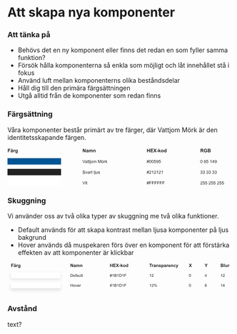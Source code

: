 
<Meta title="Guider/Att skapa nya komponenter" />

# Att skapa nya komponenter

### Att tänka på

- Behövs det en ny komponent eller finns det redan en som fyller samma funktion?
- Försök hålla komponenterna så enkla som möjligt och låt innehållet stå i fokus
- Använd luft mellan komponenterns olika beståndsdelar
- Håll dig till den primära färgsättningen
- Utgå alltid från de komponenter som redan finns

### Färgsättning

<p>Våra komponenter består primärt av tre färger, där Vattjom Mörk är den identitetsskapande färgen. </p>

<svg width="840" height="144" viewBox="0 0 840 144" fill="none" xmlns="http://www.w3.org/2000/svg">
  <path
    d="M1.32715 18V5.11523H10.1602V7.29492H3.92871V10.3447H9.30762V12.5244H3.92871V18H1.32715ZM14.1416 11.5137L11.9004 11.1094C12.1523 10.207 12.5859 9.53906 13.2012 9.10547C13.8164 8.67188 14.7305 8.45508 15.9434 8.45508C17.0449 8.45508 17.8652 8.58691 18.4043 8.85059C18.9434 9.1084 19.3213 9.43945 19.5381 9.84375C19.7607 10.2422 19.8721 10.9775 19.8721 12.0498L19.8457 14.9326C19.8457 15.7529 19.8838 16.3594 19.96 16.752C20.042 17.1387 20.1914 17.5547 20.4082 18H17.9648C17.9004 17.8359 17.8213 17.5928 17.7275 17.2705C17.6865 17.124 17.6572 17.0273 17.6396 16.9805C17.2178 17.3906 16.7666 17.6982 16.2861 17.9033C15.8057 18.1084 15.293 18.2109 14.748 18.2109C13.7871 18.2109 13.0283 17.9502 12.4717 17.4287C11.9209 16.9072 11.6455 16.248 11.6455 15.4512C11.6455 14.9238 11.7715 14.4551 12.0234 14.0449C12.2754 13.6289 12.627 13.3125 13.0781 13.0957C13.5352 12.873 14.1914 12.6797 15.0469 12.5156C16.2012 12.2988 17.001 12.0967 17.4463 11.9092V11.6631C17.4463 11.1885 17.3291 10.8516 17.0947 10.6523C16.8604 10.4473 16.418 10.3447 15.7676 10.3447C15.3281 10.3447 14.9854 10.4326 14.7393 10.6084C14.4932 10.7783 14.2939 11.0801 14.1416 11.5137ZM17.4463 13.5176C17.1299 13.623 16.6289 13.749 15.9434 13.8955C15.2578 14.042 14.8096 14.1855 14.5986 14.3262C14.2764 14.5547 14.1152 14.8447 14.1152 15.1963C14.1152 15.542 14.2441 15.8408 14.502 16.0928C14.7598 16.3447 15.0879 16.4707 15.4863 16.4707C15.9316 16.4707 16.3564 16.3242 16.7607 16.0312C17.0596 15.8086 17.2559 15.5361 17.3496 15.2139C17.4141 15.0029 17.4463 14.6016 17.4463 14.0098V13.5176ZM13.0781 7.01367V4.89551H15.1963V7.01367H13.0781ZM16.8574 7.01367V4.89551H18.9844V7.01367H16.8574ZM24.6797 18H22.21V8.66602H24.5039V9.99316C24.8965 9.36621 25.248 8.95312 25.5586 8.75391C25.875 8.55469 26.2324 8.45508 26.6309 8.45508C27.1934 8.45508 27.7354 8.61035 28.2568 8.9209L27.4922 11.0742C27.0762 10.8047 26.6895 10.6699 26.332 10.6699C25.9863 10.6699 25.6934 10.7666 25.4531 10.96C25.2129 11.1475 25.0225 11.4902 24.8818 11.9883C24.7471 12.4863 24.6797 13.5293 24.6797 15.1172V18ZM29.1006 18.6152L31.9219 18.958C31.9688 19.2861 32.0771 19.5117 32.2471 19.6348C32.4814 19.8105 32.8506 19.8984 33.3545 19.8984C33.999 19.8984 34.4824 19.8018 34.8047 19.6084C35.0215 19.4795 35.1855 19.2715 35.2969 18.9844C35.373 18.7793 35.4111 18.4014 35.4111 17.8506V16.4883C34.6729 17.4961 33.7412 18 32.6162 18C31.3623 18 30.3691 17.4697 29.6367 16.4092C29.0625 15.5713 28.7754 14.5283 28.7754 13.2803C28.7754 11.7158 29.1504 10.5205 29.9004 9.69434C30.6562 8.86816 31.5938 8.45508 32.7129 8.45508C33.8672 8.45508 34.8193 8.96191 35.5693 9.97559V8.66602H37.8809V17.042C37.8809 18.1436 37.79 18.9668 37.6084 19.5117C37.4268 20.0566 37.1719 20.4844 36.8438 20.7949C36.5156 21.1055 36.0762 21.3486 35.5254 21.5244C34.9805 21.7002 34.2891 21.7881 33.4512 21.7881C31.8691 21.7881 30.7471 21.5156 30.085 20.9707C29.4229 20.4316 29.0918 19.7461 29.0918 18.9141C29.0918 18.832 29.0947 18.7324 29.1006 18.6152ZM31.3066 13.1396C31.3066 14.1299 31.4971 14.8564 31.8779 15.3193C32.2646 15.7764 32.7393 16.0049 33.3018 16.0049C33.9053 16.0049 34.415 15.7705 34.8311 15.3018C35.2471 14.8271 35.4551 14.127 35.4551 13.2012C35.4551 12.2344 35.2559 11.5166 34.8574 11.0479C34.459 10.5791 33.9551 10.3447 33.3457 10.3447C32.7539 10.3447 32.2646 10.5762 31.8779 11.0391C31.4971 11.4961 31.3066 12.1963 31.3066 13.1396Z"
    fill="#212121"
  />
  <path
    d="M281.336 18V5.11523H283.867L289.141 13.7197V5.11523H291.558V18H288.947L283.753 9.59766V18H281.336ZM296.146 11.5137L293.904 11.1094C294.156 10.207 294.59 9.53906 295.205 9.10547C295.82 8.67188 296.734 8.45508 297.947 8.45508C299.049 8.45508 299.869 8.58691 300.408 8.85059C300.947 9.1084 301.325 9.43945 301.542 9.84375C301.765 10.2422 301.876 10.9775 301.876 12.0498L301.85 14.9326C301.85 15.7529 301.888 16.3594 301.964 16.752C302.046 17.1387 302.195 17.5547 302.412 18H299.969C299.904 17.8359 299.825 17.5928 299.731 17.2705C299.69 17.124 299.661 17.0273 299.644 16.9805C299.222 17.3906 298.771 17.6982 298.29 17.9033C297.81 18.1084 297.297 18.2109 296.752 18.2109C295.791 18.2109 295.032 17.9502 294.476 17.4287C293.925 16.9072 293.649 16.248 293.649 15.4512C293.649 14.9238 293.775 14.4551 294.027 14.0449C294.279 13.6289 294.631 13.3125 295.082 13.0957C295.539 12.873 296.195 12.6797 297.051 12.5156C298.205 12.2988 299.005 12.0967 299.45 11.9092V11.6631C299.45 11.1885 299.333 10.8516 299.099 10.6523C298.864 10.4473 298.422 10.3447 297.771 10.3447C297.332 10.3447 296.989 10.4326 296.743 10.6084C296.497 10.7783 296.298 11.0801 296.146 11.5137ZM299.45 13.5176C299.134 13.623 298.633 13.749 297.947 13.8955C297.262 14.042 296.813 14.1855 296.603 14.3262C296.28 14.5547 296.119 14.8447 296.119 15.1963C296.119 15.542 296.248 15.8408 296.506 16.0928C296.764 16.3447 297.092 16.4707 297.49 16.4707C297.936 16.4707 298.36 16.3242 298.765 16.0312C299.063 15.8086 299.26 15.5361 299.354 15.2139C299.418 15.0029 299.45 14.6016 299.45 14.0098V13.5176ZM304.135 8.66602H306.411V9.94043C307.226 8.9502 308.195 8.45508 309.32 8.45508C309.918 8.45508 310.437 8.57812 310.876 8.82422C311.315 9.07031 311.676 9.44238 311.957 9.94043C312.367 9.44238 312.81 9.07031 313.284 8.82422C313.759 8.57812 314.266 8.45508 314.805 8.45508C315.49 8.45508 316.07 8.5957 316.545 8.87695C317.02 9.15234 317.374 9.55957 317.608 10.0986C317.778 10.4971 317.863 11.1416 317.863 12.0322V18H315.394V12.665C315.394 11.7393 315.309 11.1416 315.139 10.8721C314.91 10.5205 314.559 10.3447 314.084 10.3447C313.738 10.3447 313.413 10.4502 313.108 10.6611C312.804 10.8721 312.584 11.1826 312.449 11.5928C312.314 11.9971 312.247 12.6387 312.247 13.5176V18H309.777V12.8848C309.777 11.9766 309.733 11.3906 309.646 11.127C309.558 10.8633 309.42 10.667 309.232 10.5381C309.051 10.4092 308.802 10.3447 308.485 10.3447C308.104 10.3447 307.762 10.4473 307.457 10.6523C307.152 10.8574 306.933 11.1533 306.798 11.54C306.669 11.9268 306.604 12.5684 306.604 13.4648V18H304.135V8.66602ZM328.823 18H326.354V13.2363C326.354 12.2285 326.301 11.5781 326.195 11.2852C326.09 10.9863 325.917 10.7549 325.677 10.5908C325.442 10.4268 325.158 10.3447 324.824 10.3447C324.396 10.3447 324.013 10.4619 323.673 10.6963C323.333 10.9307 323.099 11.2412 322.97 11.6279C322.847 12.0146 322.785 12.7295 322.785 13.7725V18H320.315V8.66602H322.609V10.0371C323.424 8.98242 324.449 8.45508 325.686 8.45508C326.23 8.45508 326.729 8.55469 327.18 8.75391C327.631 8.94727 327.971 9.19629 328.199 9.50098C328.434 9.80566 328.595 10.1514 328.683 10.5381C328.776 10.9248 328.823 11.4785 328.823 12.1992V18Z"
    fill="#212121"
  />
  <path
    d="M521.318 18V5.11523H523.92V10.1865H529.018V5.11523H531.619V18H529.018V12.3662H523.92V18H521.318ZM534.317 18V5.11523H543.871V7.29492H536.919V10.1514H543.388V12.3223H536.919V15.8291H544.117V18H534.317ZM545.014 18L549.417 11.2764L545.427 5.11523H548.468L551.052 9.25488L553.583 5.11523H556.598L552.59 11.373L556.993 18H553.855L550.999 13.5439L548.134 18H545.014ZM558.03 14.5635V12.0938H562.882V14.5635H558.03ZM564.218 18V5.11523H566.688V11.9531L569.579 8.66602H572.62L569.43 12.0762L572.849 18H570.186L567.839 13.8076L566.688 15.0117V18H564.218ZM573.754 13.2012C573.754 12.3809 573.956 11.5869 574.36 10.8193C574.765 10.0518 575.336 9.46582 576.074 9.06152C576.818 8.65723 577.647 8.45508 578.562 8.45508C579.974 8.45508 581.131 8.91504 582.033 9.83496C582.936 10.749 583.387 11.9062 583.387 13.3066C583.387 14.7188 582.93 15.8906 582.016 16.8223C581.107 17.748 579.962 18.2109 578.579 18.2109C577.724 18.2109 576.906 18.0176 576.127 17.6309C575.354 17.2441 574.765 16.6787 574.36 15.9346C573.956 15.1846 573.754 14.2734 573.754 13.2012ZM576.285 13.333C576.285 14.2588 576.505 14.9678 576.944 15.46C577.384 15.9521 577.926 16.1982 578.57 16.1982C579.215 16.1982 579.754 15.9521 580.188 15.46C580.627 14.9678 580.847 14.2529 580.847 13.3154C580.847 12.4014 580.627 11.6982 580.188 11.2061C579.754 10.7139 579.215 10.4678 578.57 10.4678C577.926 10.4678 577.384 10.7139 576.944 11.2061C576.505 11.6982 576.285 12.4072 576.285 13.333ZM593.89 18H591.596V16.6289C591.215 17.1621 590.764 17.5605 590.242 17.8242C589.727 18.082 589.205 18.2109 588.678 18.2109C587.605 18.2109 586.686 17.7803 585.918 16.9189C585.156 16.0518 584.775 14.8447 584.775 13.2979C584.775 11.7158 585.147 10.5146 585.892 9.69434C586.636 8.86816 587.576 8.45508 588.713 8.45508C589.756 8.45508 590.658 8.88867 591.42 9.75586V5.11523H593.89V18ZM587.298 13.1309C587.298 14.127 587.436 14.8477 587.711 15.293C588.109 15.9375 588.666 16.2598 589.381 16.2598C589.949 16.2598 590.433 16.0195 590.831 15.5391C591.229 15.0527 591.429 14.3291 591.429 13.3682C591.429 12.2959 591.235 11.5254 590.849 11.0566C590.462 10.582 589.967 10.3447 589.363 10.3447C588.777 10.3447 588.285 10.5791 587.887 11.0479C587.494 11.5107 587.298 12.2051 587.298 13.1309Z"
    fill="#212121"
  />
  <path
    d="M721.318 18V5.11523H726.794C728.171 5.11523 729.17 5.23242 729.791 5.4668C730.418 5.69531 730.919 6.10547 731.294 6.69727C731.669 7.28906 731.856 7.96582 731.856 8.72754C731.856 9.69434 731.572 10.4941 731.004 11.127C730.436 11.7539 729.586 12.1494 728.455 12.3135C729.018 12.6416 729.48 13.002 729.844 13.3945C730.213 13.7871 730.708 14.4844 731.329 15.4863L732.902 18H729.791L727.91 15.1963C727.242 14.1943 726.785 13.5645 726.539 13.3066C726.293 13.043 726.032 12.8643 725.757 12.7705C725.481 12.6709 725.045 12.6211 724.447 12.6211H723.92V18H721.318ZM723.92 10.5645H725.845C727.093 10.5645 727.872 10.5117 728.183 10.4062C728.493 10.3008 728.736 10.1191 728.912 9.86133C729.088 9.60352 729.176 9.28125 729.176 8.89453C729.176 8.46094 729.059 8.1123 728.824 7.84863C728.596 7.5791 728.271 7.40918 727.849 7.33887C727.638 7.30957 727.005 7.29492 725.95 7.29492H723.92V10.5645ZM740.312 13.2627V11.0918H745.919V16.2246C745.374 16.752 744.583 17.2178 743.546 17.6221C742.515 18.0205 741.469 18.2197 740.408 18.2197C739.061 18.2197 737.886 17.9385 736.884 17.376C735.882 16.8076 735.129 15.999 734.625 14.9502C734.121 13.8955 733.869 12.75 733.869 11.5137C733.869 10.1719 734.15 8.97949 734.713 7.93652C735.275 6.89355 736.099 6.09375 737.183 5.53711C738.009 5.10937 739.037 4.89551 740.268 4.89551C741.867 4.89551 743.115 5.23242 744.012 5.90625C744.914 6.57422 745.494 7.5 745.752 8.68359L743.168 9.16699C742.986 8.53418 742.644 8.03613 742.14 7.67285C741.642 7.30371 741.018 7.11914 740.268 7.11914C739.131 7.11914 738.226 7.47949 737.552 8.2002C736.884 8.9209 736.55 9.99023 736.55 11.4082C736.55 12.9375 736.89 14.0859 737.569 14.8535C738.249 15.6152 739.14 15.9961 740.241 15.9961C740.786 15.9961 741.331 15.8906 741.876 15.6797C742.427 15.4629 742.898 15.2021 743.291 14.8975V13.2627H740.312ZM748.336 5.11523H753.486C754.506 5.11523 755.265 5.15918 755.763 5.24707C756.267 5.3291 756.715 5.50488 757.107 5.77441C757.506 6.04395 757.837 6.4043 758.101 6.85547C758.364 7.30078 758.496 7.80176 758.496 8.3584C758.496 8.96191 758.332 9.51562 758.004 10.0195C757.682 10.5234 757.242 10.9014 756.686 11.1533C757.471 11.3818 758.074 11.7715 758.496 12.3223C758.918 12.873 759.129 13.5205 759.129 14.2646C759.129 14.8506 758.991 15.4219 758.716 15.9785C758.446 16.5293 758.074 16.9717 757.6 17.3057C757.131 17.6338 756.551 17.8359 755.859 17.9121C755.426 17.959 754.38 17.9883 752.722 18H748.336V5.11523ZM750.938 7.25977V10.2393H752.643C753.656 10.2393 754.286 10.2246 754.532 10.1953C754.978 10.1426 755.326 9.99023 755.578 9.73828C755.836 9.48047 755.965 9.14355 755.965 8.72754C755.965 8.3291 755.854 8.00684 755.631 7.76074C755.414 7.50879 755.089 7.35645 754.655 7.30371C754.397 7.27441 753.656 7.25977 752.432 7.25977H750.938ZM750.938 12.3838V15.8291H753.346C754.283 15.8291 754.878 15.8027 755.13 15.75C755.517 15.6797 755.83 15.5098 756.07 15.2402C756.316 14.9648 756.439 14.5986 756.439 14.1416C756.439 13.7549 756.346 13.4268 756.158 13.1572C755.971 12.8877 755.698 12.6914 755.341 12.5684C754.989 12.4453 754.222 12.3838 753.038 12.3838H750.938Z"
    fill="#212121"
  />
  <rect y="40" width="200" height="24" fill="#005595" />
  <path
    d="M284.508 58L280.07 46.5469H281.711L284.688 54.8672C284.927 55.5339 285.128 56.1589 285.289 56.7422C285.466 56.1172 285.672 55.4922 285.906 54.8672L289 46.5469H290.547L286.062 58H284.508ZM295.953 56.9766C295.432 57.4193 294.93 57.7318 294.445 57.9141C293.966 58.0964 293.451 58.1875 292.898 58.1875C291.987 58.1875 291.286 57.9661 290.797 57.5234C290.307 57.0755 290.062 56.5052 290.062 55.8125C290.062 55.4062 290.154 55.0365 290.336 54.7031C290.523 54.3646 290.766 54.0938 291.062 53.8906C291.365 53.6875 291.703 53.5339 292.078 53.4297C292.354 53.3568 292.771 53.2865 293.328 53.2188C294.464 53.0833 295.299 52.9219 295.836 52.7344C295.841 52.5417 295.844 52.4193 295.844 52.3672C295.844 51.7943 295.711 51.3906 295.445 51.1562C295.086 50.8385 294.552 50.6797 293.844 50.6797C293.182 50.6797 292.693 50.7969 292.375 51.0312C292.062 51.2604 291.831 51.6693 291.68 52.2578L290.305 52.0703C290.43 51.4818 290.635 51.0078 290.922 50.6484C291.208 50.2839 291.622 50.0052 292.164 49.8125C292.706 49.6146 293.333 49.5156 294.047 49.5156C294.755 49.5156 295.331 49.599 295.773 49.7656C296.216 49.9323 296.542 50.1432 296.75 50.3984C296.958 50.6484 297.104 50.9661 297.188 51.3516C297.234 51.5911 297.258 52.0234 297.258 52.6484V54.5234C297.258 55.8307 297.286 56.6589 297.344 57.0078C297.406 57.3516 297.526 57.6823 297.703 58H296.234C296.089 57.7083 295.995 57.3672 295.953 56.9766ZM295.836 53.8359C295.326 54.0443 294.56 54.2214 293.539 54.3672C292.961 54.4505 292.552 54.5443 292.312 54.6484C292.073 54.7526 291.888 54.9062 291.758 55.1094C291.628 55.3073 291.562 55.5286 291.562 55.7734C291.562 56.1484 291.703 56.4609 291.984 56.7109C292.271 56.9609 292.688 57.0859 293.234 57.0859C293.776 57.0859 294.258 56.9688 294.68 56.7344C295.102 56.4948 295.411 56.1693 295.609 55.7578C295.76 55.4401 295.836 54.9714 295.836 54.3516V53.8359ZM302.516 56.7422L302.719 57.9844C302.323 58.0677 301.969 58.1094 301.656 58.1094C301.146 58.1094 300.75 58.0286 300.469 57.8672C300.188 57.7057 299.99 57.4948 299.875 57.2344C299.76 56.9688 299.703 56.4141 299.703 55.5703V50.7969H298.672V49.7031H299.703V47.6484L301.102 46.8047V49.7031H302.516V50.7969H301.102V55.6484C301.102 56.0495 301.125 56.3073 301.172 56.4219C301.224 56.5365 301.305 56.6276 301.414 56.6953C301.529 56.763 301.69 56.7969 301.898 56.7969C302.055 56.7969 302.26 56.7786 302.516 56.7422ZM306.969 56.7422L307.172 57.9844C306.776 58.0677 306.422 58.1094 306.109 58.1094C305.599 58.1094 305.203 58.0286 304.922 57.8672C304.641 57.7057 304.443 57.4948 304.328 57.2344C304.214 56.9688 304.156 56.4141 304.156 55.5703V50.7969H303.125V49.7031H304.156V47.6484L305.555 46.8047V49.7031H306.969V50.7969H305.555V55.6484C305.555 56.0495 305.578 56.3073 305.625 56.4219C305.677 56.5365 305.758 56.6276 305.867 56.6953C305.982 56.763 306.143 56.7969 306.352 56.7969C306.508 56.7969 306.714 56.7786 306.969 56.7422ZM308.344 48.1797V46.5469H309.75V48.1797H308.344ZM306.562 61.2188L306.828 60.0234C307.109 60.0964 307.331 60.1328 307.492 60.1328C307.779 60.1328 307.992 60.0365 308.133 59.8438C308.273 59.6562 308.344 59.1823 308.344 58.4219V49.7031H309.75V58.4531C309.75 59.474 309.617 60.1849 309.352 60.5859C309.013 61.1068 308.451 61.3672 307.664 61.3672C307.284 61.3672 306.917 61.3177 306.562 61.2188ZM311.391 53.8516C311.391 52.3151 311.818 51.1771 312.672 50.4375C313.385 49.8229 314.255 49.5156 315.281 49.5156C316.422 49.5156 317.354 49.8906 318.078 50.6406C318.802 51.3854 319.164 52.4167 319.164 53.7344C319.164 54.8021 319.003 55.6432 318.68 56.2578C318.362 56.8672 317.896 57.3411 317.281 57.6797C316.672 58.0182 316.005 58.1875 315.281 58.1875C314.12 58.1875 313.18 57.8151 312.461 57.0703C311.747 56.3255 311.391 55.2526 311.391 53.8516ZM312.836 53.8516C312.836 54.9141 313.068 55.7109 313.531 56.2422C313.995 56.7682 314.578 57.0312 315.281 57.0312C315.979 57.0312 316.56 56.7656 317.023 56.2344C317.487 55.7031 317.719 54.8932 317.719 53.8047C317.719 52.7786 317.484 52.0026 317.016 51.4766C316.552 50.9453 315.974 50.6797 315.281 50.6797C314.578 50.6797 313.995 50.9427 313.531 51.4688C313.068 51.9948 312.836 52.7891 312.836 53.8516ZM320.82 58V49.7031H322.078V50.8672C322.339 50.4609 322.685 50.1354 323.117 49.8906C323.549 49.6406 324.042 49.5156 324.594 49.5156C325.208 49.5156 325.711 49.6432 326.102 49.8984C326.497 50.1536 326.776 50.5104 326.938 50.9688C327.594 50 328.448 49.5156 329.5 49.5156C330.323 49.5156 330.956 49.7448 331.398 50.2031C331.841 50.6562 332.062 51.3568 332.062 52.3047V58H330.664V52.7734C330.664 52.2109 330.617 51.8073 330.523 51.5625C330.435 51.3125 330.271 51.112 330.031 50.9609C329.792 50.8099 329.51 50.7344 329.188 50.7344C328.604 50.7344 328.12 50.9297 327.734 51.3203C327.349 51.7057 327.156 52.3255 327.156 53.1797V58H325.75V52.6094C325.75 51.9844 325.635 51.5156 325.406 51.2031C325.177 50.8906 324.802 50.7344 324.281 50.7344C323.885 50.7344 323.518 50.8385 323.18 51.0469C322.846 51.2552 322.604 51.5599 322.453 51.9609C322.302 52.362 322.227 52.9401 322.227 53.6953V58H320.82ZM338.734 58V46.5469H341.016L343.727 54.6562C343.977 55.4115 344.159 55.9766 344.273 56.3516C344.404 55.9349 344.607 55.3229 344.883 54.5156L347.625 46.5469H349.664V58H348.203V48.4141L344.875 58H343.508L340.195 48.25V58H338.734ZM351.406 53.8516C351.406 52.3151 351.833 51.1771 352.688 50.4375C353.401 49.8229 354.271 49.5156 355.297 49.5156C356.438 49.5156 357.37 49.8906 358.094 50.6406C358.818 51.3854 359.18 52.4167 359.18 53.7344C359.18 54.8021 359.018 55.6432 358.695 56.2578C358.378 56.8672 357.911 57.3411 357.297 57.6797C356.688 58.0182 356.021 58.1875 355.297 58.1875C354.135 58.1875 353.195 57.8151 352.477 57.0703C351.763 56.3255 351.406 55.2526 351.406 53.8516ZM352.852 53.8516C352.852 54.9141 353.083 55.7109 353.547 56.2422C354.01 56.7682 354.594 57.0312 355.297 57.0312C355.995 57.0312 356.576 56.7656 357.039 56.2344C357.503 55.7031 357.734 54.8932 357.734 53.8047C357.734 52.7786 357.5 52.0026 357.031 51.4766C356.568 50.9453 355.99 50.6797 355.297 50.6797C354.594 50.6797 354.01 50.9427 353.547 51.4688C353.083 51.9948 352.852 52.7891 352.852 53.8516ZM353.102 48.0781V46.4766H354.57V48.0781H353.102ZM356.016 48.0781V46.4766H357.484V48.0781H356.016ZM360.82 58V49.7031H362.086V50.9609C362.409 50.3724 362.706 49.9844 362.977 49.7969C363.253 49.6094 363.555 49.5156 363.883 49.5156C364.357 49.5156 364.839 49.6667 365.328 49.9688L364.844 51.2734C364.5 51.0703 364.156 50.9688 363.812 50.9688C363.505 50.9688 363.229 51.0625 362.984 51.25C362.74 51.4323 362.565 51.6875 362.461 52.0156C362.305 52.5156 362.227 53.0625 362.227 53.6562V58H360.82ZM366.172 58V46.5469H367.578V53.0781L370.906 49.7031H372.727L369.555 52.7812L373.047 58H371.312L368.57 53.7578L367.578 54.7109V58H366.172Z"
    fill="#212121"
  />
  <path
    d="M520.805 58.1953L521.484 54.8672H520.164V53.7031H521.719L522.297 50.8672H520.164V49.7031H522.531L523.211 46.3516H524.383L523.703 49.7031H526.164L526.844 46.3516H528.023L527.344 49.7031H528.695V50.8672H527.109L526.523 53.7031H528.695V54.8672H526.289L525.609 58.1953H524.438L525.109 54.8672H522.656L521.977 58.1953H520.805ZM522.891 53.7031H525.344L525.93 50.8672H523.469L522.891 53.7031ZM529.57 52.3516C529.57 50.9974 529.708 49.9089 529.984 49.0859C530.266 48.2578 530.68 47.6198 531.227 47.1719C531.779 46.724 532.471 46.5 533.305 46.5C533.919 46.5 534.458 46.625 534.922 46.875C535.385 47.1198 535.768 47.4766 536.07 47.9453C536.372 48.4089 536.609 48.9766 536.781 49.6484C536.953 50.3151 537.039 51.2161 537.039 52.3516C537.039 53.6953 536.901 54.7812 536.625 55.6094C536.349 56.4323 535.935 57.0703 535.383 57.5234C534.836 57.9714 534.143 58.1953 533.305 58.1953C532.201 58.1953 531.333 57.7995 530.703 57.0078C529.948 56.0547 529.57 54.5026 529.57 52.3516ZM531.016 52.3516C531.016 54.2318 531.234 55.4844 531.672 56.1094C532.115 56.7292 532.659 57.0391 533.305 57.0391C533.951 57.0391 534.492 56.7266 534.93 56.1016C535.372 55.4766 535.594 54.2266 535.594 52.3516C535.594 50.4661 535.372 49.2135 534.93 48.5938C534.492 47.974 533.945 47.6641 533.289 47.6641C532.643 47.6641 532.128 47.9375 531.742 48.4844C531.258 49.1823 531.016 50.4714 531.016 52.3516ZM538.477 52.3516C538.477 50.9974 538.615 49.9089 538.891 49.0859C539.172 48.2578 539.586 47.6198 540.133 47.1719C540.685 46.724 541.378 46.5 542.211 46.5C542.826 46.5 543.365 46.625 543.828 46.875C544.292 47.1198 544.674 47.4766 544.977 47.9453C545.279 48.4089 545.516 48.9766 545.688 49.6484C545.859 50.3151 545.945 51.2161 545.945 52.3516C545.945 53.6953 545.807 54.7812 545.531 55.6094C545.255 56.4323 544.841 57.0703 544.289 57.5234C543.742 57.9714 543.049 58.1953 542.211 58.1953C541.107 58.1953 540.24 57.7995 539.609 57.0078C538.854 56.0547 538.477 54.5026 538.477 52.3516ZM539.922 52.3516C539.922 54.2318 540.141 55.4844 540.578 56.1094C541.021 56.7292 541.565 57.0391 542.211 57.0391C542.857 57.0391 543.398 56.7266 543.836 56.1016C544.279 55.4766 544.5 54.2266 544.5 52.3516C544.5 50.4661 544.279 49.2135 543.836 48.5938C543.398 47.974 542.852 47.6641 542.195 47.6641C541.549 47.6641 541.034 47.9375 540.648 48.4844C540.164 49.1823 539.922 50.4714 539.922 52.3516ZM547.383 55L548.859 54.875C548.969 55.5938 549.221 56.1354 549.617 56.5C550.018 56.8594 550.5 57.0391 551.062 57.0391C551.74 57.0391 552.312 56.7839 552.781 56.2734C553.25 55.763 553.484 55.0859 553.484 54.2422C553.484 53.4401 553.258 52.8073 552.805 52.3438C552.357 51.8802 551.768 51.6484 551.039 51.6484C550.586 51.6484 550.177 51.7526 549.812 51.9609C549.448 52.1641 549.161 52.4297 548.953 52.7578L547.633 52.5859L548.742 46.7031H554.438V48.0469H549.867L549.25 51.125C549.938 50.6458 550.659 50.4062 551.414 50.4062C552.414 50.4062 553.258 50.7526 553.945 51.4453C554.633 52.138 554.977 53.0286 554.977 54.1172C554.977 55.1536 554.674 56.0495 554.07 56.8047C553.336 57.7318 552.333 58.1953 551.062 58.1953C550.021 58.1953 549.169 57.9036 548.508 57.3203C547.852 56.737 547.477 55.9635 547.383 55ZM556.5 55.3516L557.852 55.2266C557.966 55.862 558.185 56.3229 558.508 56.6094C558.831 56.8958 559.245 57.0391 559.75 57.0391C560.182 57.0391 560.56 56.9401 560.883 56.7422C561.211 56.5443 561.479 56.2812 561.688 55.9531C561.896 55.6198 562.07 55.1719 562.211 54.6094C562.352 54.0469 562.422 53.474 562.422 52.8906C562.422 52.8281 562.419 52.7344 562.414 52.6094C562.133 53.0573 561.747 53.4219 561.258 53.7031C560.773 53.9792 560.247 54.1172 559.68 54.1172C558.732 54.1172 557.93 53.7734 557.273 53.0859C556.617 52.3984 556.289 51.4922 556.289 50.3672C556.289 49.2057 556.63 48.2708 557.312 47.5625C558 46.8542 558.859 46.5 559.891 46.5C560.635 46.5 561.315 46.7005 561.93 47.1016C562.549 47.5026 563.018 48.0755 563.336 48.8203C563.659 49.5599 563.82 50.6328 563.82 52.0391C563.82 53.5026 563.661 54.6693 563.344 55.5391C563.026 56.4036 562.552 57.0625 561.922 57.5156C561.297 57.9688 560.562 58.1953 559.719 58.1953C558.823 58.1953 558.091 57.9479 557.523 57.4531C556.956 56.9531 556.615 56.2526 556.5 55.3516ZM562.258 50.2969C562.258 49.4896 562.042 48.849 561.609 48.375C561.182 47.901 560.667 47.6641 560.062 47.6641C559.438 47.6641 558.893 47.9193 558.43 48.4297C557.966 48.9401 557.734 49.6016 557.734 50.4141C557.734 51.1432 557.953 51.737 558.391 52.1953C558.833 52.6484 559.378 52.875 560.023 52.875C560.674 52.875 561.208 52.6484 561.625 52.1953C562.047 51.737 562.258 51.1042 562.258 50.2969ZM565.195 55L566.672 54.875C566.781 55.5938 567.034 56.1354 567.43 56.5C567.831 56.8594 568.312 57.0391 568.875 57.0391C569.552 57.0391 570.125 56.7839 570.594 56.2734C571.062 55.763 571.297 55.0859 571.297 54.2422C571.297 53.4401 571.07 52.8073 570.617 52.3438C570.169 51.8802 569.581 51.6484 568.852 51.6484C568.398 51.6484 567.99 51.7526 567.625 51.9609C567.26 52.1641 566.974 52.4297 566.766 52.7578L565.445 52.5859L566.555 46.7031H572.25V48.0469H567.68L567.062 51.125C567.75 50.6458 568.471 50.4062 569.227 50.4062C570.227 50.4062 571.07 50.7526 571.758 51.4453C572.445 52.138 572.789 53.0286 572.789 54.1172C572.789 55.1536 572.487 56.0495 571.883 56.8047C571.148 57.7318 570.146 58.1953 568.875 58.1953C567.833 58.1953 566.982 57.9036 566.32 57.3203C565.664 56.737 565.289 55.9635 565.195 55Z"
    fill="#212121"
  />
  <path
    d="M720.664 52.3516C720.664 50.9974 720.802 49.9089 721.078 49.0859C721.359 48.2578 721.773 47.6198 722.32 47.1719C722.872 46.724 723.565 46.5 724.398 46.5C725.013 46.5 725.552 46.625 726.016 46.875C726.479 47.1198 726.862 47.4766 727.164 47.9453C727.466 48.4089 727.703 48.9766 727.875 49.6484C728.047 50.3151 728.133 51.2161 728.133 52.3516C728.133 53.6953 727.995 54.7812 727.719 55.6094C727.443 56.4323 727.029 57.0703 726.477 57.5234C725.93 57.9714 725.237 58.1953 724.398 58.1953C723.294 58.1953 722.427 57.7995 721.797 57.0078C721.042 56.0547 720.664 54.5026 720.664 52.3516ZM722.109 52.3516C722.109 54.2318 722.328 55.4844 722.766 56.1094C723.208 56.7292 723.753 57.0391 724.398 57.0391C725.044 57.0391 725.586 56.7266 726.023 56.1016C726.466 55.4766 726.688 54.2266 726.688 52.3516C726.688 50.4661 726.466 49.2135 726.023 48.5938C725.586 47.974 725.039 47.6641 724.383 47.6641C723.737 47.6641 723.221 47.9375 722.836 48.4844C722.352 49.1823 722.109 50.4714 722.109 52.3516ZM736.188 51.7891C735.604 51.5755 735.172 51.2708 734.891 50.875C734.609 50.4792 734.469 50.0052 734.469 49.4531C734.469 48.6198 734.768 47.9193 735.367 47.3516C735.966 46.7839 736.763 46.5 737.758 46.5C738.758 46.5 739.562 46.7917 740.172 47.375C740.781 47.9531 741.086 48.6589 741.086 49.4922C741.086 50.0234 740.945 50.487 740.664 50.8828C740.388 51.2734 739.966 51.5755 739.398 51.7891C740.102 52.0182 740.635 52.388 741 52.8984C741.37 53.4089 741.555 54.0182 741.555 54.7266C741.555 55.7057 741.208 56.5286 740.516 57.1953C739.823 57.862 738.911 58.1953 737.781 58.1953C736.651 58.1953 735.74 57.862 735.047 57.1953C734.354 56.5234 734.008 55.6875 734.008 54.6875C734.008 53.9427 734.195 53.3203 734.57 52.8203C734.951 52.3151 735.49 51.9714 736.188 51.7891ZM735.906 49.4062C735.906 49.9479 736.081 50.3906 736.43 50.7344C736.779 51.0781 737.232 51.25 737.789 51.25C738.331 51.25 738.773 51.0807 739.117 50.7422C739.466 50.3984 739.641 49.9792 739.641 49.4844C739.641 48.9688 739.461 48.5365 739.102 48.1875C738.747 47.8333 738.305 47.6562 737.773 47.6562C737.237 47.6562 736.792 47.8281 736.438 48.1719C736.083 48.5156 735.906 48.9271 735.906 49.4062ZM735.453 54.6953C735.453 55.0964 735.547 55.4844 735.734 55.8594C735.927 56.2344 736.211 56.526 736.586 56.7344C736.961 56.9375 737.365 57.0391 737.797 57.0391C738.469 57.0391 739.023 56.8229 739.461 56.3906C739.898 55.9583 740.117 55.4089 740.117 54.7422C740.117 54.0651 739.891 53.5052 739.438 53.0625C738.99 52.6198 738.427 52.3984 737.75 52.3984C737.089 52.3984 736.539 52.6172 736.102 53.0547C735.669 53.4922 735.453 54.0391 735.453 54.6953ZM742.93 55L744.406 54.875C744.516 55.5938 744.768 56.1354 745.164 56.5C745.565 56.8594 746.047 57.0391 746.609 57.0391C747.286 57.0391 747.859 56.7839 748.328 56.2734C748.797 55.763 749.031 55.0859 749.031 54.2422C749.031 53.4401 748.805 52.8073 748.352 52.3438C747.904 51.8802 747.315 51.6484 746.586 51.6484C746.133 51.6484 745.724 51.7526 745.359 51.9609C744.995 52.1641 744.708 52.4297 744.5 52.7578L743.18 52.5859L744.289 46.7031H749.984V48.0469H745.414L744.797 51.125C745.484 50.6458 746.206 50.4062 746.961 50.4062C747.961 50.4062 748.805 50.7526 749.492 51.4453C750.18 52.138 750.523 53.0286 750.523 54.1172C750.523 55.1536 750.221 56.0495 749.617 56.8047C748.883 57.7318 747.88 58.1953 746.609 58.1953C745.568 58.1953 744.716 57.9036 744.055 57.3203C743.398 56.737 743.023 55.9635 742.93 55ZM761.586 58H760.18V49.0391C759.841 49.362 759.396 49.6849 758.844 50.0078C758.297 50.3307 757.805 50.5729 757.367 50.7344V49.375C758.154 49.0052 758.841 48.5573 759.43 48.0312C760.018 47.5052 760.435 46.9948 760.68 46.5H761.586V58ZM769.703 58V55.2578H764.734V53.9688L769.961 46.5469H771.109V53.9688H772.656V55.2578H771.109V58H769.703ZM769.703 53.9688V48.8047L766.117 53.9688H769.703ZM774.312 55.3516L775.664 55.2266C775.779 55.862 775.997 56.3229 776.32 56.6094C776.643 56.8958 777.057 57.0391 777.562 57.0391C777.995 57.0391 778.372 56.9401 778.695 56.7422C779.023 56.5443 779.292 56.2812 779.5 55.9531C779.708 55.6198 779.883 55.1719 780.023 54.6094C780.164 54.0469 780.234 53.474 780.234 52.8906C780.234 52.8281 780.232 52.7344 780.227 52.6094C779.945 53.0573 779.56 53.4219 779.07 53.7031C778.586 53.9792 778.06 54.1172 777.492 54.1172C776.544 54.1172 775.742 53.7734 775.086 53.0859C774.43 52.3984 774.102 51.4922 774.102 50.3672C774.102 49.2057 774.443 48.2708 775.125 47.5625C775.812 46.8542 776.672 46.5 777.703 46.5C778.448 46.5 779.128 46.7005 779.742 47.1016C780.362 47.5026 780.831 48.0755 781.148 48.8203C781.471 49.5599 781.633 50.6328 781.633 52.0391C781.633 53.5026 781.474 54.6693 781.156 55.5391C780.839 56.4036 780.365 57.0625 779.734 57.5156C779.109 57.9688 778.375 58.1953 777.531 58.1953C776.635 58.1953 775.904 57.9479 775.336 57.4531C774.768 56.9531 774.427 56.2526 774.312 55.3516ZM780.07 50.2969C780.07 49.4896 779.854 48.849 779.422 48.375C778.995 47.901 778.479 47.6641 777.875 47.6641C777.25 47.6641 776.706 47.9193 776.242 48.4297C775.779 48.9401 775.547 49.6016 775.547 50.4141C775.547 51.1432 775.766 51.737 776.203 52.1953C776.646 52.6484 777.19 52.875 777.836 52.875C778.487 52.875 779.021 52.6484 779.438 52.1953C779.859 51.737 780.07 51.1042 780.07 50.2969Z"
    fill="#212121"
  />
  <rect y="80" width="200" height="24" fill="#212121" />
  <path
    d="M280.719 94.3203L282.148 94.1953C282.216 94.7682 282.372 95.2396 282.617 95.6094C282.867 95.974 283.253 96.2708 283.773 96.5C284.294 96.724 284.88 96.8359 285.531 96.8359C286.109 96.8359 286.62 96.75 287.062 96.5781C287.505 96.4062 287.833 96.1719 288.047 95.875C288.266 95.5729 288.375 95.2448 288.375 94.8906C288.375 94.5312 288.271 94.2188 288.062 93.9531C287.854 93.6823 287.51 93.4557 287.031 93.2734C286.724 93.1536 286.044 92.9688 284.992 92.7188C283.94 92.4635 283.203 92.224 282.781 92C282.234 91.7135 281.826 91.3594 281.555 90.9375C281.289 90.5104 281.156 90.0339 281.156 89.5078C281.156 88.9297 281.32 88.3906 281.648 87.8906C281.977 87.3854 282.456 87.0026 283.086 86.7422C283.716 86.4818 284.417 86.3516 285.188 86.3516C286.036 86.3516 286.784 86.4896 287.43 86.7656C288.081 87.0365 288.581 87.4375 288.93 87.9688C289.279 88.5 289.466 89.1016 289.492 89.7734L288.039 89.8828C287.961 89.1589 287.695 88.612 287.242 88.2422C286.794 87.8724 286.13 87.6875 285.25 87.6875C284.333 87.6875 283.664 87.8568 283.242 88.1953C282.826 88.5286 282.617 88.9323 282.617 89.4062C282.617 89.8177 282.766 90.1562 283.062 90.4219C283.354 90.6875 284.115 90.9609 285.344 91.2422C286.578 91.5182 287.424 91.7604 287.883 91.9688C288.549 92.276 289.042 92.6667 289.359 93.1406C289.677 93.6094 289.836 94.151 289.836 94.7656C289.836 95.375 289.661 95.9505 289.312 96.4922C288.964 97.0286 288.461 97.4479 287.805 97.75C287.154 98.0469 286.419 98.1953 285.602 98.1953C284.565 98.1953 283.695 98.0443 282.992 97.7422C282.294 97.4401 281.745 96.987 281.344 96.3828C280.948 95.7734 280.74 95.0859 280.719 94.3203ZM294.031 98L290.875 89.7031H292.359L294.141 94.6719C294.333 95.2083 294.51 95.7656 294.672 96.3438C294.797 95.9062 294.971 95.3802 295.195 94.7656L297.039 89.7031H298.484L295.344 98H294.031ZM305.141 96.9766C304.62 97.4193 304.117 97.7318 303.633 97.9141C303.154 98.0964 302.638 98.1875 302.086 98.1875C301.174 98.1875 300.474 97.9661 299.984 97.5234C299.495 97.0755 299.25 96.5052 299.25 95.8125C299.25 95.4062 299.341 95.0365 299.523 94.7031C299.711 94.3646 299.953 94.0938 300.25 93.8906C300.552 93.6875 300.891 93.5339 301.266 93.4297C301.542 93.3568 301.958 93.2865 302.516 93.2188C303.651 93.0833 304.487 92.9219 305.023 92.7344C305.029 92.5417 305.031 92.4193 305.031 92.3672C305.031 91.7943 304.898 91.3906 304.633 91.1562C304.273 90.8385 303.74 90.6797 303.031 90.6797C302.37 90.6797 301.88 90.7969 301.562 91.0312C301.25 91.2604 301.018 91.6693 300.867 92.2578L299.492 92.0703C299.617 91.4818 299.823 91.0078 300.109 90.6484C300.396 90.2839 300.81 90.0052 301.352 89.8125C301.893 89.6146 302.521 89.5156 303.234 89.5156C303.943 89.5156 304.518 89.599 304.961 89.7656C305.404 89.9323 305.729 90.1432 305.938 90.3984C306.146 90.6484 306.292 90.9661 306.375 91.3516C306.422 91.5911 306.445 92.0234 306.445 92.6484V94.5234C306.445 95.8307 306.474 96.6589 306.531 97.0078C306.594 97.3516 306.714 97.6823 306.891 98H305.422C305.276 97.7083 305.182 97.3672 305.141 96.9766ZM305.023 93.8359C304.513 94.0443 303.747 94.2214 302.727 94.3672C302.148 94.4505 301.74 94.5443 301.5 94.6484C301.26 94.7526 301.076 94.9062 300.945 95.1094C300.815 95.3073 300.75 95.5286 300.75 95.7734C300.75 96.1484 300.891 96.4609 301.172 96.7109C301.458 96.9609 301.875 97.0859 302.422 97.0859C302.964 97.0859 303.445 96.9688 303.867 96.7344C304.289 96.4948 304.599 96.1693 304.797 95.7578C304.948 95.4401 305.023 94.9714 305.023 94.3516V93.8359ZM308.617 98V89.7031H309.883V90.9609C310.206 90.3724 310.503 89.9844 310.773 89.7969C311.049 89.6094 311.352 89.5156 311.68 89.5156C312.154 89.5156 312.635 89.6667 313.125 89.9688L312.641 91.2734C312.297 91.0703 311.953 90.9688 311.609 90.9688C311.302 90.9688 311.026 91.0625 310.781 91.25C310.536 91.4323 310.362 91.6875 310.258 92.0156C310.102 92.5156 310.023 93.0625 310.023 93.6562V98H308.617ZM317.031 96.7422L317.234 97.9844C316.839 98.0677 316.484 98.1094 316.172 98.1094C315.661 98.1094 315.266 98.0286 314.984 97.8672C314.703 97.7057 314.505 97.4948 314.391 97.2344C314.276 96.9688 314.219 96.4141 314.219 95.5703V90.7969H313.188V89.7031H314.219V87.6484L315.617 86.8047V89.7031H317.031V90.7969H315.617V95.6484C315.617 96.0495 315.641 96.3073 315.688 96.4219C315.74 96.5365 315.82 96.6276 315.93 96.6953C316.044 96.763 316.206 96.7969 316.414 96.7969C316.57 96.7969 316.776 96.7786 317.031 96.7422ZM322.836 98V86.5469H324.242V98H322.836ZM326.422 88.1797V86.5469H327.828V88.1797H326.422ZM324.641 101.219L324.906 100.023C325.188 100.096 325.409 100.133 325.57 100.133C325.857 100.133 326.07 100.036 326.211 99.8438C326.352 99.6562 326.422 99.1823 326.422 98.4219V89.7031H327.828V98.4531C327.828 99.474 327.695 100.185 327.43 100.586C327.091 101.107 326.529 101.367 325.742 101.367C325.362 101.367 324.995 101.318 324.641 101.219ZM335.43 98V96.7812C334.784 97.7188 333.906 98.1875 332.797 98.1875C332.307 98.1875 331.849 98.0938 331.422 97.9062C331 97.7188 330.685 97.4844 330.477 97.2031C330.273 96.9167 330.13 96.5677 330.047 96.1562C329.99 95.8802 329.961 95.4427 329.961 94.8438V89.7031H331.367V94.3047C331.367 95.0391 331.396 95.5339 331.453 95.7891C331.542 96.1589 331.729 96.4505 332.016 96.6641C332.302 96.8724 332.656 96.9766 333.078 96.9766C333.5 96.9766 333.896 96.8698 334.266 96.6562C334.635 96.4375 334.896 96.1432 335.047 95.7734C335.203 95.3984 335.281 94.8568 335.281 94.1484V89.7031H336.688V98H335.43ZM338.336 95.5234L339.727 95.3047C339.805 95.862 340.021 96.2891 340.375 96.5859C340.734 96.8828 341.234 97.0312 341.875 97.0312C342.521 97.0312 343 96.901 343.312 96.6406C343.625 96.375 343.781 96.0651 343.781 95.7109C343.781 95.3932 343.643 95.1432 343.367 94.9609C343.174 94.8359 342.695 94.6771 341.93 94.4844C340.898 94.224 340.182 94 339.781 93.8125C339.385 93.6198 339.083 93.3568 338.875 93.0234C338.672 92.6849 338.57 92.3125 338.57 91.9062C338.57 91.5365 338.654 91.1953 338.82 90.8828C338.992 90.5651 339.224 90.3021 339.516 90.0938C339.734 89.9323 340.031 89.7969 340.406 89.6875C340.786 89.5729 341.193 89.5156 341.625 89.5156C342.276 89.5156 342.846 89.6094 343.336 89.7969C343.831 89.9844 344.195 90.2396 344.43 90.5625C344.664 90.8802 344.826 91.3073 344.914 91.8438L343.539 92.0312C343.477 91.6042 343.294 91.2708 342.992 91.0312C342.695 90.7917 342.273 90.6719 341.727 90.6719C341.081 90.6719 340.62 90.7786 340.344 90.9922C340.068 91.2057 339.93 91.4557 339.93 91.7422C339.93 91.9245 339.987 92.0885 340.102 92.2344C340.216 92.3854 340.396 92.5104 340.641 92.6094C340.781 92.6615 341.195 92.7812 341.883 92.9688C342.878 93.2344 343.57 93.4531 343.961 93.625C344.357 93.7917 344.667 94.0365 344.891 94.3594C345.115 94.6823 345.227 95.0833 345.227 95.5625C345.227 96.0312 345.089 96.474 344.812 96.8906C344.542 97.3021 344.148 97.6224 343.633 97.8516C343.117 98.0755 342.534 98.1875 341.883 98.1875C340.805 98.1875 339.982 97.9635 339.414 97.5156C338.852 97.0677 338.492 96.4036 338.336 95.5234Z"
    fill="#212121"
  />
  <path
    d="M520.805 98.1953L521.484 94.8672H520.164V93.7031H521.719L522.297 90.8672H520.164V89.7031H522.531L523.211 86.3516H524.383L523.703 89.7031H526.164L526.844 86.3516H528.023L527.344 89.7031H528.695V90.8672H527.109L526.523 93.7031H528.695V94.8672H526.289L525.609 98.1953H524.438L525.109 94.8672H522.656L521.977 98.1953H520.805ZM522.891 93.7031H525.344L525.93 90.8672H523.469L522.891 93.7031ZM536.961 96.6484V98H529.391C529.38 97.6615 529.435 97.3359 529.555 97.0234C529.747 96.5078 530.055 96 530.477 95.5C530.904 95 531.518 94.4219 532.32 93.7656C533.565 92.7448 534.406 91.9375 534.844 91.3438C535.281 90.7448 535.5 90.1797 535.5 89.6484C535.5 89.0911 535.299 88.6224 534.898 88.2422C534.503 87.8568 533.984 87.6641 533.344 87.6641C532.667 87.6641 532.125 87.8672 531.719 88.2734C531.312 88.6797 531.107 89.2422 531.102 89.9609L529.656 89.8125C529.755 88.7344 530.128 87.9141 530.773 87.3516C531.419 86.7839 532.286 86.5 533.375 86.5C534.474 86.5 535.344 86.8047 535.984 87.4141C536.625 88.0234 536.945 88.7786 536.945 89.6797C536.945 90.138 536.852 90.5885 536.664 91.0312C536.477 91.474 536.164 91.9401 535.727 92.4297C535.294 92.9193 534.573 93.5911 533.562 94.4453C532.719 95.1536 532.177 95.6354 531.938 95.8906C531.698 96.1406 531.5 96.3932 531.344 96.6484H536.961ZM543.773 98H542.367V89.0391C542.029 89.362 541.583 89.6849 541.031 90.0078C540.484 90.3307 539.992 90.5729 539.555 90.7344V89.375C540.341 89.0052 541.029 88.5573 541.617 88.0312C542.206 87.5052 542.622 86.9948 542.867 86.5H543.773V98ZM554.773 96.6484V98H547.203C547.193 97.6615 547.247 97.3359 547.367 97.0234C547.56 96.5078 547.867 96 548.289 95.5C548.716 95 549.331 94.4219 550.133 93.7656C551.378 92.7448 552.219 91.9375 552.656 91.3438C553.094 90.7448 553.312 90.1797 553.312 89.6484C553.312 89.0911 553.112 88.6224 552.711 88.2422C552.315 87.8568 551.797 87.6641 551.156 87.6641C550.479 87.6641 549.938 87.8672 549.531 88.2734C549.125 88.6797 548.919 89.2422 548.914 89.9609L547.469 89.8125C547.568 88.7344 547.94 87.9141 548.586 87.3516C549.232 86.7839 550.099 86.5 551.188 86.5C552.286 86.5 553.156 86.8047 553.797 87.4141C554.438 88.0234 554.758 88.7786 554.758 89.6797C554.758 90.138 554.664 90.5885 554.477 91.0312C554.289 91.474 553.977 91.9401 553.539 92.4297C553.107 92.9193 552.385 93.5911 551.375 94.4453C550.531 95.1536 549.99 95.6354 549.75 95.8906C549.51 96.1406 549.312 96.3932 549.156 96.6484H554.773ZM561.586 98H560.18V89.0391C559.841 89.362 559.396 89.6849 558.844 90.0078C558.297 90.3307 557.805 90.5729 557.367 90.7344V89.375C558.154 89.0052 558.841 88.5573 559.43 88.0312C560.018 87.5052 560.435 86.9948 560.68 86.5H561.586V98ZM572.586 96.6484V98H565.016C565.005 97.6615 565.06 97.3359 565.18 97.0234C565.372 96.5078 565.68 96 566.102 95.5C566.529 95 567.143 94.4219 567.945 93.7656C569.19 92.7448 570.031 91.9375 570.469 91.3438C570.906 90.7448 571.125 90.1797 571.125 89.6484C571.125 89.0911 570.924 88.6224 570.523 88.2422C570.128 87.8568 569.609 87.6641 568.969 87.6641C568.292 87.6641 567.75 87.8672 567.344 88.2734C566.938 88.6797 566.732 89.2422 566.727 89.9609L565.281 89.8125C565.38 88.7344 565.753 87.9141 566.398 87.3516C567.044 86.7839 567.911 86.5 569 86.5C570.099 86.5 570.969 86.8047 571.609 87.4141C572.25 88.0234 572.57 88.7786 572.57 89.6797C572.57 90.138 572.477 90.5885 572.289 91.0312C572.102 91.474 571.789 91.9401 571.352 92.4297C570.919 92.9193 570.198 93.5911 569.188 94.4453C568.344 95.1536 567.802 95.6354 567.562 95.8906C567.323 96.1406 567.125 96.3932 566.969 96.6484H572.586ZM579.398 98H577.992V89.0391C577.654 89.362 577.208 89.6849 576.656 90.0078C576.109 90.3307 575.617 90.5729 575.18 90.7344V89.375C575.966 89.0052 576.654 88.5573 577.242 88.0312C577.831 87.5052 578.247 86.9948 578.492 86.5H579.398V98Z"
    fill="#212121"
  />
  <path
    d="M720.672 94.9766L722.078 94.7891C722.24 95.5859 722.513 96.1615 722.898 96.5156C723.289 96.8646 723.763 97.0391 724.32 97.0391C724.982 97.0391 725.539 96.8099 725.992 96.3516C726.451 95.8932 726.68 95.3255 726.68 94.6484C726.68 94.0026 726.469 93.4714 726.047 93.0547C725.625 92.6328 725.089 92.4219 724.438 92.4219C724.172 92.4219 723.841 92.474 723.445 92.5781L723.602 91.3438C723.695 91.3542 723.771 91.3594 723.828 91.3594C724.427 91.3594 724.966 91.2031 725.445 90.8906C725.924 90.5781 726.164 90.0964 726.164 89.4453C726.164 88.9297 725.99 88.5026 725.641 88.1641C725.292 87.8255 724.841 87.6562 724.289 87.6562C723.742 87.6562 723.286 87.8281 722.922 88.1719C722.557 88.5156 722.323 89.0312 722.219 89.7188L720.812 89.4688C720.984 88.526 721.375 87.7969 721.984 87.2812C722.594 86.7604 723.352 86.5 724.258 86.5C724.883 86.5 725.458 86.6354 725.984 86.9062C726.51 87.1719 726.911 87.5365 727.188 88C727.469 88.4635 727.609 88.9557 727.609 89.4766C727.609 89.9714 727.477 90.4219 727.211 90.8281C726.945 91.2344 726.552 91.5573 726.031 91.7969C726.708 91.9531 727.234 92.2786 727.609 92.7734C727.984 93.263 728.172 93.8776 728.172 94.6172C728.172 95.6172 727.807 96.4661 727.078 97.1641C726.349 97.8568 725.427 98.2031 724.312 98.2031C723.307 98.2031 722.471 97.9036 721.805 97.3047C721.143 96.7057 720.766 95.9297 720.672 94.9766ZM729.578 94.9766L730.984 94.7891C731.146 95.5859 731.419 96.1615 731.805 96.5156C732.195 96.8646 732.669 97.0391 733.227 97.0391C733.888 97.0391 734.445 96.8099 734.898 96.3516C735.357 95.8932 735.586 95.3255 735.586 94.6484C735.586 94.0026 735.375 93.4714 734.953 93.0547C734.531 92.6328 733.995 92.4219 733.344 92.4219C733.078 92.4219 732.747 92.474 732.352 92.5781L732.508 91.3438C732.602 91.3542 732.677 91.3594 732.734 91.3594C733.333 91.3594 733.872 91.2031 734.352 90.8906C734.831 90.5781 735.07 90.0964 735.07 89.4453C735.07 88.9297 734.896 88.5026 734.547 88.1641C734.198 87.8255 733.747 87.6562 733.195 87.6562C732.648 87.6562 732.193 87.8281 731.828 88.1719C731.464 88.5156 731.229 89.0312 731.125 89.7188L729.719 89.4688C729.891 88.526 730.281 87.7969 730.891 87.2812C731.5 86.7604 732.258 86.5 733.164 86.5C733.789 86.5 734.365 86.6354 734.891 86.9062C735.417 87.1719 735.818 87.5365 736.094 88C736.375 88.4635 736.516 88.9557 736.516 89.4766C736.516 89.9714 736.383 90.4219 736.117 90.8281C735.852 91.2344 735.458 91.5573 734.938 91.7969C735.615 91.9531 736.141 92.2786 736.516 92.7734C736.891 93.263 737.078 93.8776 737.078 94.6172C737.078 95.6172 736.714 96.4661 735.984 97.1641C735.255 97.8568 734.333 98.2031 733.219 98.2031C732.214 98.2031 731.378 97.9036 730.711 97.3047C730.049 96.7057 729.672 95.9297 729.578 94.9766ZM742.938 94.9766L744.344 94.7891C744.505 95.5859 744.779 96.1615 745.164 96.5156C745.555 96.8646 746.029 97.0391 746.586 97.0391C747.247 97.0391 747.805 96.8099 748.258 96.3516C748.716 95.8932 748.945 95.3255 748.945 94.6484C748.945 94.0026 748.734 93.4714 748.312 93.0547C747.891 92.6328 747.354 92.4219 746.703 92.4219C746.438 92.4219 746.107 92.474 745.711 92.5781L745.867 91.3438C745.961 91.3542 746.036 91.3594 746.094 91.3594C746.693 91.3594 747.232 91.2031 747.711 90.8906C748.19 90.5781 748.43 90.0964 748.43 89.4453C748.43 88.9297 748.255 88.5026 747.906 88.1641C747.557 87.8255 747.107 87.6562 746.555 87.6562C746.008 87.6562 745.552 87.8281 745.188 88.1719C744.823 88.5156 744.589 89.0312 744.484 89.7188L743.078 89.4688C743.25 88.526 743.641 87.7969 744.25 87.2812C744.859 86.7604 745.617 86.5 746.523 86.5C747.148 86.5 747.724 86.6354 748.25 86.9062C748.776 87.1719 749.177 87.5365 749.453 88C749.734 88.4635 749.875 88.9557 749.875 89.4766C749.875 89.9714 749.742 90.4219 749.477 90.8281C749.211 91.2344 748.818 91.5573 748.297 91.7969C748.974 91.9531 749.5 92.2786 749.875 92.7734C750.25 93.263 750.438 93.8776 750.438 94.6172C750.438 95.6172 750.073 96.4661 749.344 97.1641C748.615 97.8568 747.693 98.2031 746.578 98.2031C745.573 98.2031 744.737 97.9036 744.07 97.3047C743.409 96.7057 743.031 95.9297 742.938 94.9766ZM751.844 94.9766L753.25 94.7891C753.411 95.5859 753.685 96.1615 754.07 96.5156C754.461 96.8646 754.935 97.0391 755.492 97.0391C756.154 97.0391 756.711 96.8099 757.164 96.3516C757.622 95.8932 757.852 95.3255 757.852 94.6484C757.852 94.0026 757.641 93.4714 757.219 93.0547C756.797 92.6328 756.26 92.4219 755.609 92.4219C755.344 92.4219 755.013 92.474 754.617 92.5781L754.773 91.3438C754.867 91.3542 754.943 91.3594 755 91.3594C755.599 91.3594 756.138 91.2031 756.617 90.8906C757.096 90.5781 757.336 90.0964 757.336 89.4453C757.336 88.9297 757.161 88.5026 756.812 88.1641C756.464 87.8255 756.013 87.6562 755.461 87.6562C754.914 87.6562 754.458 87.8281 754.094 88.1719C753.729 88.5156 753.495 89.0312 753.391 89.7188L751.984 89.4688C752.156 88.526 752.547 87.7969 753.156 87.2812C753.766 86.7604 754.523 86.5 755.43 86.5C756.055 86.5 756.63 86.6354 757.156 86.9062C757.682 87.1719 758.083 87.5365 758.359 88C758.641 88.4635 758.781 88.9557 758.781 89.4766C758.781 89.9714 758.648 90.4219 758.383 90.8281C758.117 91.2344 757.724 91.5573 757.203 91.7969C757.88 91.9531 758.406 92.2786 758.781 92.7734C759.156 93.263 759.344 93.8776 759.344 94.6172C759.344 95.6172 758.979 96.4661 758.25 97.1641C757.521 97.8568 756.599 98.2031 755.484 98.2031C754.479 98.2031 753.643 97.9036 752.977 97.3047C752.315 96.7057 751.938 95.9297 751.844 94.9766ZM765.203 94.9766L766.609 94.7891C766.771 95.5859 767.044 96.1615 767.43 96.5156C767.82 96.8646 768.294 97.0391 768.852 97.0391C769.513 97.0391 770.07 96.8099 770.523 96.3516C770.982 95.8932 771.211 95.3255 771.211 94.6484C771.211 94.0026 771 93.4714 770.578 93.0547C770.156 92.6328 769.62 92.4219 768.969 92.4219C768.703 92.4219 768.372 92.474 767.977 92.5781L768.133 91.3438C768.227 91.3542 768.302 91.3594 768.359 91.3594C768.958 91.3594 769.497 91.2031 769.977 90.8906C770.456 90.5781 770.695 90.0964 770.695 89.4453C770.695 88.9297 770.521 88.5026 770.172 88.1641C769.823 87.8255 769.372 87.6562 768.82 87.6562C768.273 87.6562 767.818 87.8281 767.453 88.1719C767.089 88.5156 766.854 89.0312 766.75 89.7188L765.344 89.4688C765.516 88.526 765.906 87.7969 766.516 87.2812C767.125 86.7604 767.883 86.5 768.789 86.5C769.414 86.5 769.99 86.6354 770.516 86.9062C771.042 87.1719 771.443 87.5365 771.719 88C772 88.4635 772.141 88.9557 772.141 89.4766C772.141 89.9714 772.008 90.4219 771.742 90.8281C771.477 91.2344 771.083 91.5573 770.562 91.7969C771.24 91.9531 771.766 92.2786 772.141 92.7734C772.516 93.263 772.703 93.8776 772.703 94.6172C772.703 95.6172 772.339 96.4661 771.609 97.1641C770.88 97.8568 769.958 98.2031 768.844 98.2031C767.839 98.2031 767.003 97.9036 766.336 97.3047C765.674 96.7057 765.297 95.9297 765.203 94.9766ZM774.109 94.9766L775.516 94.7891C775.677 95.5859 775.951 96.1615 776.336 96.5156C776.727 96.8646 777.201 97.0391 777.758 97.0391C778.419 97.0391 778.977 96.8099 779.43 96.3516C779.888 95.8932 780.117 95.3255 780.117 94.6484C780.117 94.0026 779.906 93.4714 779.484 93.0547C779.062 92.6328 778.526 92.4219 777.875 92.4219C777.609 92.4219 777.279 92.474 776.883 92.5781L777.039 91.3438C777.133 91.3542 777.208 91.3594 777.266 91.3594C777.865 91.3594 778.404 91.2031 778.883 90.8906C779.362 90.5781 779.602 90.0964 779.602 89.4453C779.602 88.9297 779.427 88.5026 779.078 88.1641C778.729 87.8255 778.279 87.6562 777.727 87.6562C777.18 87.6562 776.724 87.8281 776.359 88.1719C775.995 88.5156 775.76 89.0312 775.656 89.7188L774.25 89.4688C774.422 88.526 774.812 87.7969 775.422 87.2812C776.031 86.7604 776.789 86.5 777.695 86.5C778.32 86.5 778.896 86.6354 779.422 86.9062C779.948 87.1719 780.349 87.5365 780.625 88C780.906 88.4635 781.047 88.9557 781.047 89.4766C781.047 89.9714 780.914 90.4219 780.648 90.8281C780.383 91.2344 779.99 91.5573 779.469 91.7969C780.146 91.9531 780.672 92.2786 781.047 92.7734C781.422 93.263 781.609 93.8776 781.609 94.6172C781.609 95.6172 781.245 96.4661 780.516 97.1641C779.786 97.8568 778.865 98.2031 777.75 98.2031C776.745 98.2031 775.909 97.9036 775.242 97.3047C774.581 96.7057 774.203 95.9297 774.109 94.9766Z"
    fill="#212121"
  />
  <rect y="120" width="200" height="24" fill="white" />
  <path
    d="M284.508 138L280.07 126.547H281.711L284.688 134.867C284.927 135.534 285.128 136.159 285.289 136.742C285.466 136.117 285.672 135.492 285.906 134.867L289 126.547H290.547L286.062 138H284.508ZM291.438 128.164V126.547H292.844V128.164H291.438ZM291.438 138V129.703H292.844V138H291.438ZM298.062 136.742L298.266 137.984C297.87 138.068 297.516 138.109 297.203 138.109C296.693 138.109 296.297 138.029 296.016 137.867C295.734 137.706 295.536 137.495 295.422 137.234C295.307 136.969 295.25 136.414 295.25 135.57V130.797H294.219V129.703H295.25V127.648L296.648 126.805V129.703H298.062V130.797H296.648V135.648C296.648 136.049 296.672 136.307 296.719 136.422C296.771 136.536 296.852 136.628 296.961 136.695C297.076 136.763 297.237 136.797 297.445 136.797C297.602 136.797 297.807 136.779 298.062 136.742Z"
    fill="#212121"
  />
  <path
    d="M520.805 138.195L521.484 134.867H520.164V133.703H521.719L522.297 130.867H520.164V129.703H522.531L523.211 126.352H524.383L523.703 129.703H526.164L526.844 126.352H528.023L527.344 129.703H528.695V130.867H527.109L526.523 133.703H528.695V134.867H526.289L525.609 138.195H524.438L525.109 134.867H522.656L521.977 138.195H520.805ZM522.891 133.703H525.344L525.93 130.867H523.469L522.891 133.703ZM530.219 138V126.547H537.945V127.898H531.734V131.445H537.109V132.797H531.734V138H530.219ZM540 138V126.547H547.727V127.898H541.516V131.445H546.891V132.797H541.516V138H540ZM549.781 138V126.547H557.508V127.898H551.297V131.445H556.672V132.797H551.297V138H549.781ZM559.562 138V126.547H567.289V127.898H561.078V131.445H566.453V132.797H561.078V138H559.562ZM569.344 138V126.547H577.07V127.898H570.859V131.445H576.234V132.797H570.859V138H569.344ZM579.125 138V126.547H586.852V127.898H580.641V131.445H586.016V132.797H580.641V138H579.125Z"
    fill="#212121"
  />
  <path
    d="M728.055 136.648V138H720.484C720.474 137.661 720.529 137.336 720.648 137.023C720.841 136.508 721.148 136 721.57 135.5C721.997 135 722.612 134.422 723.414 133.766C724.659 132.745 725.5 131.938 725.938 131.344C726.375 130.745 726.594 130.18 726.594 129.648C726.594 129.091 726.393 128.622 725.992 128.242C725.596 127.857 725.078 127.664 724.438 127.664C723.76 127.664 723.219 127.867 722.812 128.273C722.406 128.68 722.201 129.242 722.195 129.961L720.75 129.812C720.849 128.734 721.221 127.914 721.867 127.352C722.513 126.784 723.38 126.5 724.469 126.5C725.568 126.5 726.438 126.805 727.078 127.414C727.719 128.023 728.039 128.779 728.039 129.68C728.039 130.138 727.945 130.589 727.758 131.031C727.57 131.474 727.258 131.94 726.82 132.43C726.388 132.919 725.667 133.591 724.656 134.445C723.812 135.154 723.271 135.635 723.031 135.891C722.792 136.141 722.594 136.393 722.438 136.648H728.055ZM729.57 135L731.047 134.875C731.156 135.594 731.409 136.135 731.805 136.5C732.206 136.859 732.688 137.039 733.25 137.039C733.927 137.039 734.5 136.784 734.969 136.273C735.438 135.763 735.672 135.086 735.672 134.242C735.672 133.44 735.445 132.807 734.992 132.344C734.544 131.88 733.956 131.648 733.227 131.648C732.773 131.648 732.365 131.753 732 131.961C731.635 132.164 731.349 132.43 731.141 132.758L729.82 132.586L730.93 126.703H736.625V128.047H732.055L731.438 131.125C732.125 130.646 732.846 130.406 733.602 130.406C734.602 130.406 735.445 130.753 736.133 131.445C736.82 132.138 737.164 133.029 737.164 134.117C737.164 135.154 736.862 136.049 736.258 136.805C735.523 137.732 734.521 138.195 733.25 138.195C732.208 138.195 731.357 137.904 730.695 137.32C730.039 136.737 729.664 135.964 729.57 135ZM738.477 135L739.953 134.875C740.062 135.594 740.315 136.135 740.711 136.5C741.112 136.859 741.594 137.039 742.156 137.039C742.833 137.039 743.406 136.784 743.875 136.273C744.344 135.763 744.578 135.086 744.578 134.242C744.578 133.44 744.352 132.807 743.898 132.344C743.451 131.88 742.862 131.648 742.133 131.648C741.68 131.648 741.271 131.753 740.906 131.961C740.542 132.164 740.255 132.43 740.047 132.758L738.727 132.586L739.836 126.703H745.531V128.047H740.961L740.344 131.125C741.031 130.646 741.753 130.406 742.508 130.406C743.508 130.406 744.352 130.753 745.039 131.445C745.727 132.138 746.07 133.029 746.07 134.117C746.07 135.154 745.768 136.049 745.164 136.805C744.43 137.732 743.427 138.195 742.156 138.195C741.115 138.195 740.263 137.904 739.602 137.32C738.945 136.737 738.57 135.964 738.477 135ZM759.227 136.648V138H751.656C751.646 137.661 751.701 137.336 751.82 137.023C752.013 136.508 752.32 136 752.742 135.5C753.169 135 753.784 134.422 754.586 133.766C755.831 132.745 756.672 131.938 757.109 131.344C757.547 130.745 757.766 130.18 757.766 129.648C757.766 129.091 757.565 128.622 757.164 128.242C756.768 127.857 756.25 127.664 755.609 127.664C754.932 127.664 754.391 127.867 753.984 128.273C753.578 128.68 753.372 129.242 753.367 129.961L751.922 129.812C752.021 128.734 752.393 127.914 753.039 127.352C753.685 126.784 754.552 126.5 755.641 126.5C756.74 126.5 757.609 126.805 758.25 127.414C758.891 128.023 759.211 128.779 759.211 129.68C759.211 130.138 759.117 130.589 758.93 131.031C758.742 131.474 758.43 131.94 757.992 132.43C757.56 132.919 756.839 133.591 755.828 134.445C754.984 135.154 754.443 135.635 754.203 135.891C753.964 136.141 753.766 136.393 753.609 136.648H759.227ZM760.742 135L762.219 134.875C762.328 135.594 762.581 136.135 762.977 136.5C763.378 136.859 763.859 137.039 764.422 137.039C765.099 137.039 765.672 136.784 766.141 136.273C766.609 135.763 766.844 135.086 766.844 134.242C766.844 133.44 766.617 132.807 766.164 132.344C765.716 131.88 765.128 131.648 764.398 131.648C763.945 131.648 763.536 131.753 763.172 131.961C762.807 132.164 762.521 132.43 762.312 132.758L760.992 132.586L762.102 126.703H767.797V128.047H763.227L762.609 131.125C763.297 130.646 764.018 130.406 764.773 130.406C765.773 130.406 766.617 130.753 767.305 131.445C767.992 132.138 768.336 133.029 768.336 134.117C768.336 135.154 768.034 136.049 767.43 136.805C766.695 137.732 765.693 138.195 764.422 138.195C763.38 138.195 762.529 137.904 761.867 137.32C761.211 136.737 760.836 135.964 760.742 135ZM769.648 135L771.125 134.875C771.234 135.594 771.487 136.135 771.883 136.5C772.284 136.859 772.766 137.039 773.328 137.039C774.005 137.039 774.578 136.784 775.047 136.273C775.516 135.763 775.75 135.086 775.75 134.242C775.75 133.44 775.523 132.807 775.07 132.344C774.622 131.88 774.034 131.648 773.305 131.648C772.852 131.648 772.443 131.753 772.078 131.961C771.714 132.164 771.427 132.43 771.219 132.758L769.898 132.586L771.008 126.703H776.703V128.047H772.133L771.516 131.125C772.203 130.646 772.924 130.406 773.68 130.406C774.68 130.406 775.523 130.753 776.211 131.445C776.898 132.138 777.242 133.029 777.242 134.117C777.242 135.154 776.94 136.049 776.336 136.805C775.602 137.732 774.599 138.195 773.328 138.195C772.286 138.195 771.435 137.904 770.773 137.32C770.117 136.737 769.742 135.964 769.648 135ZM790.398 136.648V138H782.828C782.818 137.661 782.872 137.336 782.992 137.023C783.185 136.508 783.492 136 783.914 135.5C784.341 135 784.956 134.422 785.758 133.766C787.003 132.745 787.844 131.938 788.281 131.344C788.719 130.745 788.938 130.18 788.938 129.648C788.938 129.091 788.737 128.622 788.336 128.242C787.94 127.857 787.422 127.664 786.781 127.664C786.104 127.664 785.562 127.867 785.156 128.273C784.75 128.68 784.544 129.242 784.539 129.961L783.094 129.812C783.193 128.734 783.565 127.914 784.211 127.352C784.857 126.784 785.724 126.5 786.812 126.5C787.911 126.5 788.781 126.805 789.422 127.414C790.062 128.023 790.383 128.779 790.383 129.68C790.383 130.138 790.289 130.589 790.102 131.031C789.914 131.474 789.602 131.94 789.164 132.43C788.732 132.919 788.01 133.591 787 134.445C786.156 135.154 785.615 135.635 785.375 135.891C785.135 136.141 784.938 136.393 784.781 136.648H790.398ZM791.914 135L793.391 134.875C793.5 135.594 793.753 136.135 794.148 136.5C794.549 136.859 795.031 137.039 795.594 137.039C796.271 137.039 796.844 136.784 797.312 136.273C797.781 135.763 798.016 135.086 798.016 134.242C798.016 133.44 797.789 132.807 797.336 132.344C796.888 131.88 796.299 131.648 795.57 131.648C795.117 131.648 794.708 131.753 794.344 131.961C793.979 132.164 793.693 132.43 793.484 132.758L792.164 132.586L793.273 126.703H798.969V128.047H794.398L793.781 131.125C794.469 130.646 795.19 130.406 795.945 130.406C796.945 130.406 797.789 130.753 798.477 131.445C799.164 132.138 799.508 133.029 799.508 134.117C799.508 135.154 799.206 136.049 798.602 136.805C797.867 137.732 796.865 138.195 795.594 138.195C794.552 138.195 793.701 137.904 793.039 137.32C792.383 136.737 792.008 135.964 791.914 135ZM800.82 135L802.297 134.875C802.406 135.594 802.659 136.135 803.055 136.5C803.456 136.859 803.938 137.039 804.5 137.039C805.177 137.039 805.75 136.784 806.219 136.273C806.688 135.763 806.922 135.086 806.922 134.242C806.922 133.44 806.695 132.807 806.242 132.344C805.794 131.88 805.206 131.648 804.477 131.648C804.023 131.648 803.615 131.753 803.25 131.961C802.885 132.164 802.599 132.43 802.391 132.758L801.07 132.586L802.18 126.703H807.875V128.047H803.305L802.688 131.125C803.375 130.646 804.096 130.406 804.852 130.406C805.852 130.406 806.695 130.753 807.383 131.445C808.07 132.138 808.414 133.029 808.414 134.117C808.414 135.154 808.112 136.049 807.508 136.805C806.773 137.732 805.771 138.195 804.5 138.195C803.458 138.195 802.607 137.904 801.945 137.32C801.289 136.737 800.914 135.964 800.82 135Z"
    fill="#212121"
  />
</svg>

### Skuggning

<p>Vi använder oss av två olika typer av skuggning me två olika funktioner. </p>

- Default används för att skapa kontrast mellan ljusa komponenter på ljus bakgrund
- Hover används då muspekaren förs över en komponent för att förstärka effekten av att komponenter är klickbar

<svg width="910" height="126" viewBox="0 0 910 126" fill="none" xmlns="http://www.w3.org/2000/svg">
  <path
    d="M15.3271 18V5.11523H24.1602V7.29492H17.9287V10.3447H23.3076V12.5244H17.9287V18H15.3271ZM28.1416 11.5137L25.9004 11.1094C26.1523 10.207 26.5859 9.53906 27.2012 9.10547C27.8164 8.67188 28.7305 8.45508 29.9434 8.45508C31.0449 8.45508 31.8652 8.58691 32.4043 8.85059C32.9434 9.1084 33.3213 9.43945 33.5381 9.84375C33.7607 10.2422 33.8721 10.9775 33.8721 12.0498L33.8457 14.9326C33.8457 15.7529 33.8838 16.3594 33.96 16.752C34.042 17.1387 34.1914 17.5547 34.4082 18H31.9648C31.9004 17.8359 31.8213 17.5928 31.7275 17.2705C31.6865 17.124 31.6572 17.0273 31.6396 16.9805C31.2178 17.3906 30.7666 17.6982 30.2861 17.9033C29.8057 18.1084 29.293 18.2109 28.748 18.2109C27.7871 18.2109 27.0283 17.9502 26.4717 17.4287C25.9209 16.9072 25.6455 16.248 25.6455 15.4512C25.6455 14.9238 25.7715 14.4551 26.0234 14.0449C26.2754 13.6289 26.627 13.3125 27.0781 13.0957C27.5352 12.873 28.1914 12.6797 29.0469 12.5156C30.2012 12.2988 31.001 12.0967 31.4463 11.9092V11.6631C31.4463 11.1885 31.3291 10.8516 31.0947 10.6523C30.8604 10.4473 30.418 10.3447 29.7676 10.3447C29.3281 10.3447 28.9854 10.4326 28.7393 10.6084C28.4932 10.7783 28.2939 11.0801 28.1416 11.5137ZM31.4463 13.5176C31.1299 13.623 30.6289 13.749 29.9434 13.8955C29.2578 14.042 28.8096 14.1855 28.5986 14.3262C28.2764 14.5547 28.1152 14.8447 28.1152 15.1963C28.1152 15.542 28.2441 15.8408 28.502 16.0928C28.7598 16.3447 29.0879 16.4707 29.4863 16.4707C29.9316 16.4707 30.3564 16.3242 30.7607 16.0312C31.0596 15.8086 31.2559 15.5361 31.3496 15.2139C31.4141 15.0029 31.4463 14.6016 31.4463 14.0098V13.5176ZM27.0781 7.01367V4.89551H29.1963V7.01367H27.0781ZM30.8574 7.01367V4.89551H32.9844V7.01367H30.8574ZM38.6797 18H36.21V8.66602H38.5039V9.99316C38.8965 9.36621 39.248 8.95312 39.5586 8.75391C39.875 8.55469 40.2324 8.45508 40.6309 8.45508C41.1934 8.45508 41.7354 8.61035 42.2568 8.9209L41.4922 11.0742C41.0762 10.8047 40.6895 10.6699 40.332 10.6699C39.9863 10.6699 39.6934 10.7666 39.4531 10.96C39.2129 11.1475 39.0225 11.4902 38.8818 11.9883C38.7471 12.4863 38.6797 13.5293 38.6797 15.1172V18ZM43.1006 18.6152L45.9219 18.958C45.9688 19.2861 46.0771 19.5117 46.2471 19.6348C46.4814 19.8105 46.8506 19.8984 47.3545 19.8984C47.999 19.8984 48.4824 19.8018 48.8047 19.6084C49.0215 19.4795 49.1855 19.2715 49.2969 18.9844C49.373 18.7793 49.4111 18.4014 49.4111 17.8506V16.4883C48.6729 17.4961 47.7412 18 46.6162 18C45.3623 18 44.3691 17.4697 43.6367 16.4092C43.0625 15.5713 42.7754 14.5283 42.7754 13.2803C42.7754 11.7158 43.1504 10.5205 43.9004 9.69434C44.6562 8.86816 45.5938 8.45508 46.7129 8.45508C47.8672 8.45508 48.8193 8.96191 49.5693 9.97559V8.66602H51.8809V17.042C51.8809 18.1436 51.79 18.9668 51.6084 19.5117C51.4268 20.0566 51.1719 20.4844 50.8438 20.7949C50.5156 21.1055 50.0762 21.3486 49.5254 21.5244C48.9805 21.7002 48.2891 21.7881 47.4512 21.7881C45.8691 21.7881 44.7471 21.5156 44.085 20.9707C43.4229 20.4316 43.0918 19.7461 43.0918 18.9141C43.0918 18.832 43.0947 18.7324 43.1006 18.6152ZM45.3066 13.1396C45.3066 14.1299 45.4971 14.8564 45.8779 15.3193C46.2646 15.7764 46.7393 16.0049 47.3018 16.0049C47.9053 16.0049 48.415 15.7705 48.8311 15.3018C49.2471 14.8271 49.4551 14.127 49.4551 13.2012C49.4551 12.2344 49.2559 11.5166 48.8574 11.0479C48.459 10.5791 47.9551 10.3447 47.3457 10.3447C46.7539 10.3447 46.2646 10.5762 45.8779 11.0391C45.4971 11.4961 45.3066 12.1963 45.3066 13.1396Z"
    fill="#212121"
  />
  <path
    d="M255.336 18V5.11523H257.867L263.141 13.7197V5.11523H265.558V18H262.947L257.753 9.59766V18H255.336ZM270.146 11.5137L267.904 11.1094C268.156 10.207 268.59 9.53906 269.205 9.10547C269.82 8.67188 270.734 8.45508 271.947 8.45508C273.049 8.45508 273.869 8.58691 274.408 8.85059C274.947 9.1084 275.325 9.43945 275.542 9.84375C275.765 10.2422 275.876 10.9775 275.876 12.0498L275.85 14.9326C275.85 15.7529 275.888 16.3594 275.964 16.752C276.046 17.1387 276.195 17.5547 276.412 18H273.969C273.904 17.8359 273.825 17.5928 273.731 17.2705C273.69 17.124 273.661 17.0273 273.644 16.9805C273.222 17.3906 272.771 17.6982 272.29 17.9033C271.81 18.1084 271.297 18.2109 270.752 18.2109C269.791 18.2109 269.032 17.9502 268.476 17.4287C267.925 16.9072 267.649 16.248 267.649 15.4512C267.649 14.9238 267.775 14.4551 268.027 14.0449C268.279 13.6289 268.631 13.3125 269.082 13.0957C269.539 12.873 270.195 12.6797 271.051 12.5156C272.205 12.2988 273.005 12.0967 273.45 11.9092V11.6631C273.45 11.1885 273.333 10.8516 273.099 10.6523C272.864 10.4473 272.422 10.3447 271.771 10.3447C271.332 10.3447 270.989 10.4326 270.743 10.6084C270.497 10.7783 270.298 11.0801 270.146 11.5137ZM273.45 13.5176C273.134 13.623 272.633 13.749 271.947 13.8955C271.262 14.042 270.813 14.1855 270.603 14.3262C270.28 14.5547 270.119 14.8447 270.119 15.1963C270.119 15.542 270.248 15.8408 270.506 16.0928C270.764 16.3447 271.092 16.4707 271.49 16.4707C271.936 16.4707 272.36 16.3242 272.765 16.0312C273.063 15.8086 273.26 15.5361 273.354 15.2139C273.418 15.0029 273.45 14.6016 273.45 14.0098V13.5176ZM278.135 8.66602H280.411V9.94043C281.226 8.9502 282.195 8.45508 283.32 8.45508C283.918 8.45508 284.437 8.57812 284.876 8.82422C285.315 9.07031 285.676 9.44238 285.957 9.94043C286.367 9.44238 286.81 9.07031 287.284 8.82422C287.759 8.57812 288.266 8.45508 288.805 8.45508C289.49 8.45508 290.07 8.5957 290.545 8.87695C291.02 9.15234 291.374 9.55957 291.608 10.0986C291.778 10.4971 291.863 11.1416 291.863 12.0322V18H289.394V12.665C289.394 11.7393 289.309 11.1416 289.139 10.8721C288.91 10.5205 288.559 10.3447 288.084 10.3447C287.738 10.3447 287.413 10.4502 287.108 10.6611C286.804 10.8721 286.584 11.1826 286.449 11.5928C286.314 11.9971 286.247 12.6387 286.247 13.5176V18H283.777V12.8848C283.777 11.9766 283.733 11.3906 283.646 11.127C283.558 10.8633 283.42 10.667 283.232 10.5381C283.051 10.4092 282.802 10.3447 282.485 10.3447C282.104 10.3447 281.762 10.4473 281.457 10.6523C281.152 10.8574 280.933 11.1533 280.798 11.54C280.669 11.9268 280.604 12.5684 280.604 13.4648V18H278.135V8.66602ZM302.823 18H300.354V13.2363C300.354 12.2285 300.301 11.5781 300.195 11.2852C300.09 10.9863 299.917 10.7549 299.677 10.5908C299.442 10.4268 299.158 10.3447 298.824 10.3447C298.396 10.3447 298.013 10.4619 297.673 10.6963C297.333 10.9307 297.099 11.2412 296.97 11.6279C296.847 12.0146 296.785 12.7295 296.785 13.7725V18H294.315V8.66602H296.609V10.0371C297.424 8.98242 298.449 8.45508 299.686 8.45508C300.23 8.45508 300.729 8.55469 301.18 8.75391C301.631 8.94727 301.971 9.19629 302.199 9.50098C302.434 9.80566 302.595 10.1514 302.683 10.5381C302.776 10.9248 302.823 11.4785 302.823 12.1992V18Z"
    fill="#212121"
  />
  <path
    d="M415.318 18V5.11523H417.92V10.1865H423.018V5.11523H425.619V18H423.018V12.3662H417.92V18H415.318ZM428.317 18V5.11523H437.871V7.29492H430.919V10.1514H437.388V12.3223H430.919V15.8291H438.117V18H428.317ZM439.014 18L443.417 11.2764L439.427 5.11523H442.468L445.052 9.25488L447.583 5.11523H450.598L446.59 11.373L450.993 18H447.855L444.999 13.5439L442.134 18H439.014ZM452.03 14.5635V12.0938H456.882V14.5635H452.03ZM458.218 18V5.11523H460.688V11.9531L463.579 8.66602H466.62L463.43 12.0762L466.849 18H464.186L461.839 13.8076L460.688 15.0117V18H458.218ZM467.754 13.2012C467.754 12.3809 467.956 11.5869 468.36 10.8193C468.765 10.0518 469.336 9.46582 470.074 9.06152C470.818 8.65723 471.647 8.45508 472.562 8.45508C473.974 8.45508 475.131 8.91504 476.033 9.83496C476.936 10.749 477.387 11.9062 477.387 13.3066C477.387 14.7188 476.93 15.8906 476.016 16.8223C475.107 17.748 473.962 18.2109 472.579 18.2109C471.724 18.2109 470.906 18.0176 470.127 17.6309C469.354 17.2441 468.765 16.6787 468.36 15.9346C467.956 15.1846 467.754 14.2734 467.754 13.2012ZM470.285 13.333C470.285 14.2588 470.505 14.9678 470.944 15.46C471.384 15.9521 471.926 16.1982 472.57 16.1982C473.215 16.1982 473.754 15.9521 474.188 15.46C474.627 14.9678 474.847 14.2529 474.847 13.3154C474.847 12.4014 474.627 11.6982 474.188 11.2061C473.754 10.7139 473.215 10.4678 472.57 10.4678C471.926 10.4678 471.384 10.7139 470.944 11.2061C470.505 11.6982 470.285 12.4072 470.285 13.333ZM487.89 18H485.596V16.6289C485.215 17.1621 484.764 17.5605 484.242 17.8242C483.727 18.082 483.205 18.2109 482.678 18.2109C481.605 18.2109 480.686 17.7803 479.918 16.9189C479.156 16.0518 478.775 14.8447 478.775 13.2979C478.775 11.7158 479.147 10.5146 479.892 9.69434C480.636 8.86816 481.576 8.45508 482.713 8.45508C483.756 8.45508 484.658 8.88867 485.42 9.75586V5.11523H487.89V18ZM481.298 13.1309C481.298 14.127 481.436 14.8477 481.711 15.293C482.109 15.9375 482.666 16.2598 483.381 16.2598C483.949 16.2598 484.433 16.0195 484.831 15.5391C485.229 15.0527 485.429 14.3291 485.429 13.3682C485.429 12.2959 485.235 11.5254 484.849 11.0566C484.462 10.582 483.967 10.3447 483.363 10.3447C482.777 10.3447 482.285 10.5791 481.887 11.0479C481.494 11.5107 481.298 12.2051 481.298 13.1309Z"
    fill="#212121"
  />
  <path
    d="M578.21 18V7.29492H574.387V5.11523H584.626V7.29492H580.812V18H578.21ZM587.658 18H585.188V8.66602H587.482V9.99316C587.875 9.36621 588.227 8.95312 588.537 8.75391C588.854 8.55469 589.211 8.45508 589.609 8.45508C590.172 8.45508 590.714 8.61035 591.235 8.9209L590.471 11.0742C590.055 10.8047 589.668 10.6699 589.311 10.6699C588.965 10.6699 588.672 10.7666 588.432 10.96C588.191 11.1475 588.001 11.4902 587.86 11.9883C587.726 12.4863 587.658 13.5293 587.658 15.1172V18ZM594.153 11.5137L591.912 11.1094C592.164 10.207 592.598 9.53906 593.213 9.10547C593.828 8.67188 594.742 8.45508 595.955 8.45508C597.057 8.45508 597.877 8.58691 598.416 8.85059C598.955 9.1084 599.333 9.43945 599.55 9.84375C599.772 10.2422 599.884 10.9775 599.884 12.0498L599.857 14.9326C599.857 15.7529 599.896 16.3594 599.972 16.752C600.054 17.1387 600.203 17.5547 600.42 18H597.977C597.912 17.8359 597.833 17.5928 597.739 17.2705C597.698 17.124 597.669 17.0273 597.651 16.9805C597.229 17.3906 596.778 17.6982 596.298 17.9033C595.817 18.1084 595.305 18.2109 594.76 18.2109C593.799 18.2109 593.04 17.9502 592.483 17.4287C591.933 16.9072 591.657 16.248 591.657 15.4512C591.657 14.9238 591.783 14.4551 592.035 14.0449C592.287 13.6289 592.639 13.3125 593.09 13.0957C593.547 12.873 594.203 12.6797 595.059 12.5156C596.213 12.2988 597.013 12.0967 597.458 11.9092V11.6631C597.458 11.1885 597.341 10.8516 597.106 10.6523C596.872 10.4473 596.43 10.3447 595.779 10.3447C595.34 10.3447 594.997 10.4326 594.751 10.6084C594.505 10.7783 594.306 11.0801 594.153 11.5137ZM597.458 13.5176C597.142 13.623 596.641 13.749 595.955 13.8955C595.27 14.042 594.821 14.1855 594.61 14.3262C594.288 14.5547 594.127 14.8447 594.127 15.1963C594.127 15.542 594.256 15.8408 594.514 16.0928C594.771 16.3447 595.1 16.4707 595.498 16.4707C595.943 16.4707 596.368 16.3242 596.772 16.0312C597.071 15.8086 597.268 15.5361 597.361 15.2139C597.426 15.0029 597.458 14.6016 597.458 14.0098V13.5176ZM610.817 18H608.348V13.2363C608.348 12.2285 608.295 11.5781 608.189 11.2852C608.084 10.9863 607.911 10.7549 607.671 10.5908C607.437 10.4268 607.152 10.3447 606.818 10.3447C606.391 10.3447 606.007 10.4619 605.667 10.6963C605.327 10.9307 605.093 11.2412 604.964 11.6279C604.841 12.0146 604.779 12.7295 604.779 13.7725V18H602.31V8.66602H604.604V10.0371C605.418 8.98242 606.443 8.45508 607.68 8.45508C608.225 8.45508 608.723 8.55469 609.174 8.75391C609.625 8.94727 609.965 9.19629 610.193 9.50098C610.428 9.80566 610.589 10.1514 610.677 10.5381C610.771 10.9248 610.817 11.4785 610.817 12.1992V18ZM612.461 15.3369L614.939 14.959C615.045 15.4395 615.259 15.8057 615.581 16.0576C615.903 16.3037 616.354 16.4268 616.935 16.4268C617.573 16.4268 618.054 16.3096 618.376 16.0752C618.593 15.9111 618.701 15.6914 618.701 15.416C618.701 15.2285 618.643 15.0732 618.525 14.9502C618.402 14.833 618.127 14.7246 617.699 14.625C615.707 14.1855 614.444 13.7842 613.911 13.4209C613.173 12.917 612.804 12.2168 612.804 11.3203C612.804 10.5117 613.123 9.83203 613.762 9.28125C614.4 8.73047 615.391 8.45508 616.732 8.45508C618.01 8.45508 618.959 8.66309 619.58 9.0791C620.201 9.49512 620.629 10.1104 620.863 10.9248L618.534 11.3555C618.435 10.9922 618.244 10.7139 617.963 10.5205C617.688 10.3271 617.292 10.2305 616.776 10.2305C616.126 10.2305 615.66 10.3213 615.379 10.5029C615.191 10.6318 615.098 10.7988 615.098 11.0039C615.098 11.1797 615.18 11.3291 615.344 11.4521C615.566 11.6162 616.334 11.8477 617.646 12.1465C618.965 12.4453 619.885 12.8115 620.406 13.2451C620.922 13.6846 621.18 14.2969 621.18 15.082C621.18 15.9375 620.822 16.6729 620.107 17.2881C619.393 17.9033 618.335 18.2109 616.935 18.2109C615.663 18.2109 614.655 17.9531 613.911 17.4375C613.173 16.9219 612.689 16.2217 612.461 15.3369ZM623.28 8.66602H625.583V10.0371C625.882 9.56836 626.286 9.1875 626.796 8.89453C627.306 8.60156 627.871 8.45508 628.492 8.45508C629.576 8.45508 630.496 8.87988 631.252 9.72949C632.008 10.5791 632.386 11.7627 632.386 13.2803C632.386 14.8389 632.005 16.0518 631.243 16.9189C630.481 17.7803 629.559 18.2109 628.475 18.2109C627.959 18.2109 627.49 18.1084 627.068 17.9033C626.652 17.6982 626.213 17.3467 625.75 16.8486V21.5508H623.28V8.66602ZM625.724 13.1748C625.724 14.2236 625.932 15 626.348 15.5039C626.764 16.002 627.271 16.251 627.868 16.251C628.442 16.251 628.92 16.0225 629.301 15.5654C629.682 15.1025 629.872 14.3467 629.872 13.2979C629.872 12.3193 629.676 11.5928 629.283 11.1182C628.891 10.6436 628.404 10.4062 627.824 10.4062C627.221 10.4062 626.72 10.6406 626.321 11.1094C625.923 11.5723 625.724 12.2607 625.724 13.1748ZM636.2 11.5137L633.959 11.1094C634.211 10.207 634.645 9.53906 635.26 9.10547C635.875 8.67188 636.789 8.45508 638.002 8.45508C639.104 8.45508 639.924 8.58691 640.463 8.85059C641.002 9.1084 641.38 9.43945 641.597 9.84375C641.819 10.2422 641.931 10.9775 641.931 12.0498L641.904 14.9326C641.904 15.7529 641.942 16.3594 642.019 16.752C642.101 17.1387 642.25 17.5547 642.467 18H640.023C639.959 17.8359 639.88 17.5928 639.786 17.2705C639.745 17.124 639.716 17.0273 639.698 16.9805C639.276 17.3906 638.825 17.6982 638.345 17.9033C637.864 18.1084 637.352 18.2109 636.807 18.2109C635.846 18.2109 635.087 17.9502 634.53 17.4287C633.979 16.9072 633.704 16.248 633.704 15.4512C633.704 14.9238 633.83 14.4551 634.082 14.0449C634.334 13.6289 634.686 13.3125 635.137 13.0957C635.594 12.873 636.25 12.6797 637.105 12.5156C638.26 12.2988 639.06 12.0967 639.505 11.9092V11.6631C639.505 11.1885 639.388 10.8516 639.153 10.6523C638.919 10.4473 638.477 10.3447 637.826 10.3447C637.387 10.3447 637.044 10.4326 636.798 10.6084C636.552 10.7783 636.353 11.0801 636.2 11.5137ZM639.505 13.5176C639.188 13.623 638.688 13.749 638.002 13.8955C637.316 14.042 636.868 14.1855 636.657 14.3262C636.335 14.5547 636.174 14.8447 636.174 15.1963C636.174 15.542 636.303 15.8408 636.561 16.0928C636.818 16.3447 637.146 16.4707 637.545 16.4707C637.99 16.4707 638.415 16.3242 638.819 16.0312C639.118 15.8086 639.314 15.5361 639.408 15.2139C639.473 15.0029 639.505 14.6016 639.505 14.0098V13.5176ZM646.738 18H644.269V8.66602H646.562V9.99316C646.955 9.36621 647.307 8.95312 647.617 8.75391C647.934 8.55469 648.291 8.45508 648.689 8.45508C649.252 8.45508 649.794 8.61035 650.315 8.9209L649.551 11.0742C649.135 10.8047 648.748 10.6699 648.391 10.6699C648.045 10.6699 647.752 10.7666 647.512 10.96C647.271 11.1475 647.081 11.4902 646.94 11.9883C646.806 12.4863 646.738 13.5293 646.738 15.1172V18ZM656.793 15.0293L659.254 15.4424C658.938 16.3447 658.437 17.0332 657.751 17.5078C657.071 17.9766 656.219 18.2109 655.193 18.2109C653.57 18.2109 652.369 17.6807 651.59 16.6201C650.975 15.7705 650.667 14.6982 650.667 13.4033C650.667 11.8564 651.071 10.6465 651.88 9.77344C652.688 8.89453 653.711 8.45508 654.947 8.45508C656.336 8.45508 657.432 8.91504 658.234 9.83496C659.037 10.749 659.421 12.1523 659.386 14.0449H653.198C653.216 14.7773 653.415 15.3486 653.796 15.7588C654.177 16.1631 654.651 16.3652 655.22 16.3652C655.606 16.3652 655.932 16.2598 656.195 16.0488C656.459 15.8379 656.658 15.498 656.793 15.0293ZM656.934 12.5332C656.916 11.8184 656.731 11.2764 656.38 10.9072C656.028 10.5322 655.601 10.3447 655.097 10.3447C654.558 10.3447 654.112 10.541 653.761 10.9336C653.409 11.3262 653.236 11.8594 653.242 12.5332H656.934ZM669.897 18H667.428V13.2363C667.428 12.2285 667.375 11.5781 667.27 11.2852C667.164 10.9863 666.991 10.7549 666.751 10.5908C666.517 10.4268 666.232 10.3447 665.898 10.3447C665.471 10.3447 665.087 10.4619 664.747 10.6963C664.407 10.9307 664.173 11.2412 664.044 11.6279C663.921 12.0146 663.859 12.7295 663.859 13.7725V18H661.39V8.66602H663.684V10.0371C664.498 8.98242 665.523 8.45508 666.76 8.45508C667.305 8.45508 667.803 8.55469 668.254 8.75391C668.705 8.94727 669.045 9.19629 669.273 9.50098C669.508 9.80566 669.669 10.1514 669.757 10.5381C669.851 10.9248 669.897 11.4785 669.897 12.1992V18ZM680.55 11.4258L678.115 11.8652C678.033 11.3789 677.846 11.0127 677.553 10.7666C677.266 10.5205 676.891 10.3975 676.428 10.3975C675.812 10.3975 675.32 10.6113 674.951 11.0391C674.588 11.4609 674.406 12.1699 674.406 13.166C674.406 14.2734 674.591 15.0557 674.96 15.5127C675.335 15.9697 675.836 16.1982 676.463 16.1982C676.932 16.1982 677.315 16.0664 677.614 15.8027C677.913 15.5332 678.124 15.0732 678.247 14.4229L680.673 14.8359C680.421 15.9492 679.938 16.79 679.223 17.3584C678.508 17.9268 677.55 18.2109 676.349 18.2109C674.983 18.2109 673.894 17.7803 673.079 16.9189C672.271 16.0576 671.866 14.8652 671.866 13.3418C671.866 11.8008 672.273 10.6025 673.088 9.74707C673.902 8.88574 675.004 8.45508 676.393 8.45508C677.529 8.45508 678.432 8.70117 679.1 9.19336C679.773 9.67969 680.257 10.4238 680.55 11.4258ZM681.262 8.66602H683.89L686.122 15.293L688.302 8.66602H690.859L687.563 17.6484L686.975 19.2744C686.758 19.8193 686.55 20.2354 686.351 20.5225C686.157 20.8096 685.932 21.041 685.674 21.2168C685.422 21.3984 685.108 21.5391 684.733 21.6387C684.364 21.7383 683.945 21.7881 683.477 21.7881C683.002 21.7881 682.536 21.7383 682.079 21.6387L681.859 19.7051C682.246 19.7812 682.595 19.8193 682.905 19.8193C683.479 19.8193 683.904 19.6494 684.18 19.3096C684.455 18.9756 684.666 18.5479 684.812 18.0264L681.262 8.66602Z"
    fill="#212121"
  />
  <path
    d="M734 18L738.403 11.2764L734.413 5.11523H737.454L740.038 9.25488L742.569 5.11523H745.584L741.576 11.373L745.979 18H742.842L739.985 13.5439L737.12 18H734Z"
    fill="#212121"
  />
  <path
    d="M802.693 18V12.5771L797.974 5.11523H801.023L804.056 10.2129L807.026 5.11523H810.023L805.286 12.5947V18H802.693Z"
    fill="#212121"
  />
  <path
    d="M863.318 5.11523H868.469C869.488 5.11523 870.247 5.15918 870.745 5.24707C871.249 5.3291 871.697 5.50488 872.09 5.77441C872.488 6.04395 872.819 6.4043 873.083 6.85547C873.347 7.30078 873.479 7.80176 873.479 8.3584C873.479 8.96191 873.314 9.51562 872.986 10.0195C872.664 10.5234 872.225 10.9014 871.668 11.1533C872.453 11.3818 873.057 11.7715 873.479 12.3223C873.9 12.873 874.111 13.5205 874.111 14.2646C874.111 14.8506 873.974 15.4219 873.698 15.9785C873.429 16.5293 873.057 16.9717 872.582 17.3057C872.113 17.6338 871.533 17.8359 870.842 17.9121C870.408 17.959 869.362 17.9883 867.704 18H863.318V5.11523ZM865.92 7.25977V10.2393H867.625C868.639 10.2393 869.269 10.2246 869.515 10.1953C869.96 10.1426 870.309 9.99023 870.561 9.73828C870.818 9.48047 870.947 9.14355 870.947 8.72754C870.947 8.3291 870.836 8.00684 870.613 7.76074C870.396 7.50879 870.071 7.35645 869.638 7.30371C869.38 7.27441 868.639 7.25977 867.414 7.25977H865.92ZM865.92 12.3838V15.8291H868.328C869.266 15.8291 869.86 15.8027 870.112 15.75C870.499 15.6797 870.812 15.5098 871.053 15.2402C871.299 14.9648 871.422 14.5986 871.422 14.1416C871.422 13.7549 871.328 13.4268 871.141 13.1572C870.953 12.8877 870.681 12.6914 870.323 12.5684C869.972 12.4453 869.204 12.3838 868.021 12.3838H865.92ZM876.3 18V5.11523H878.77V18H876.3ZM887.453 18V16.6025C887.113 17.1006 886.665 17.4932 886.108 17.7803C885.558 18.0674 884.975 18.2109 884.359 18.2109C883.732 18.2109 883.17 18.0732 882.672 17.7979C882.174 17.5225 881.813 17.1357 881.591 16.6377C881.368 16.1396 881.257 15.4512 881.257 14.5723V8.66602H883.727V12.9551C883.727 14.2676 883.771 15.0732 883.858 15.3721C883.952 15.665 884.119 15.8994 884.359 16.0752C884.6 16.2451 884.904 16.3301 885.273 16.3301C885.695 16.3301 886.073 16.2158 886.407 15.9873C886.741 15.7529 886.97 15.4658 887.093 15.126C887.216 14.7803 887.277 13.9395 887.277 12.6035V8.66602H889.747V18H887.453ZM894.678 18H892.208V8.66602H894.502V9.99316C894.895 9.36621 895.246 8.95312 895.557 8.75391C895.873 8.55469 896.23 8.45508 896.629 8.45508C897.191 8.45508 897.733 8.61035 898.255 8.9209L897.49 11.0742C897.074 10.8047 896.688 10.6699 896.33 10.6699C895.984 10.6699 895.691 10.7666 895.451 10.96C895.211 11.1475 895.021 11.4902 894.88 11.9883C894.745 12.4863 894.678 13.5293 894.678 15.1172V18Z"
    fill="#212121"
  />
  <g filter="url(#filter0_d_953_8902)">
    <rect x="14" y="40" width="200" height="24" fill="white" />
  </g>
  <path
    d="M255.234 58V46.5469H259.18C260.07 46.5469 260.75 46.6016 261.219 46.7109C261.875 46.862 262.435 47.1354 262.898 47.5312C263.503 48.0417 263.953 48.6953 264.25 49.4922C264.552 50.2839 264.703 51.1901 264.703 52.2109C264.703 53.0807 264.602 53.8516 264.398 54.5234C264.195 55.1953 263.935 55.7526 263.617 56.1953C263.299 56.6328 262.951 56.9792 262.57 57.2344C262.195 57.4844 261.74 57.6745 261.203 57.8047C260.672 57.9349 260.06 58 259.367 58H255.234ZM256.75 56.6484H259.195C259.951 56.6484 260.542 56.5781 260.969 56.4375C261.401 56.2969 261.745 56.099 262 55.8438C262.359 55.4844 262.638 55.0026 262.836 54.3984C263.039 53.7891 263.141 53.0521 263.141 52.1875C263.141 50.9896 262.943 50.0703 262.547 49.4297C262.156 48.7839 261.68 48.3516 261.117 48.1328C260.711 47.9766 260.057 47.8984 259.156 47.8984H256.75V56.6484ZM272.297 55.3281L273.75 55.5078C273.521 56.3568 273.096 57.0156 272.477 57.4844C271.857 57.9531 271.065 58.1875 270.102 58.1875C268.888 58.1875 267.924 57.8151 267.211 57.0703C266.503 56.3203 266.148 55.2708 266.148 53.9219C266.148 52.526 266.508 51.4427 267.227 50.6719C267.945 49.901 268.878 49.5156 270.023 49.5156C271.133 49.5156 272.039 49.8932 272.742 50.6484C273.445 51.4036 273.797 52.4661 273.797 53.8359C273.797 53.9193 273.794 54.0443 273.789 54.2109H267.602C267.654 55.1224 267.911 55.8203 268.375 56.3047C268.839 56.7891 269.417 57.0312 270.109 57.0312C270.625 57.0312 271.065 56.8958 271.43 56.625C271.794 56.3542 272.083 55.9219 272.297 55.3281ZM267.68 53.0547H272.312C272.25 52.3568 272.073 51.8333 271.781 51.4844C271.333 50.9427 270.753 50.6719 270.039 50.6719C269.393 50.6719 268.849 50.888 268.406 51.3203C267.969 51.7526 267.727 52.3307 267.68 53.0547ZM275.859 58V50.7969H274.617V49.7031H275.859V48.8203C275.859 48.263 275.909 47.849 276.008 47.5781C276.143 47.2135 276.38 46.9193 276.719 46.6953C277.062 46.4661 277.542 46.3516 278.156 46.3516C278.552 46.3516 278.99 46.3984 279.469 46.4922L279.258 47.7188C278.966 47.6667 278.69 47.6406 278.43 47.6406C278.003 47.6406 277.701 47.7318 277.523 47.9141C277.346 48.0964 277.258 48.4375 277.258 48.9375V49.7031H278.875V50.7969H277.258V58H275.859ZM285.391 56.9766C284.87 57.4193 284.367 57.7318 283.883 57.9141C283.404 58.0964 282.888 58.1875 282.336 58.1875C281.424 58.1875 280.724 57.9661 280.234 57.5234C279.745 57.0755 279.5 56.5052 279.5 55.8125C279.5 55.4062 279.591 55.0365 279.773 54.7031C279.961 54.3646 280.203 54.0938 280.5 53.8906C280.802 53.6875 281.141 53.5339 281.516 53.4297C281.792 53.3568 282.208 53.2865 282.766 53.2188C283.901 53.0833 284.737 52.9219 285.273 52.7344C285.279 52.5417 285.281 52.4193 285.281 52.3672C285.281 51.7943 285.148 51.3906 284.883 51.1562C284.523 50.8385 283.99 50.6797 283.281 50.6797C282.62 50.6797 282.13 50.7969 281.812 51.0312C281.5 51.2604 281.268 51.6693 281.117 52.2578L279.742 52.0703C279.867 51.4818 280.073 51.0078 280.359 50.6484C280.646 50.2839 281.06 50.0052 281.602 49.8125C282.143 49.6146 282.771 49.5156 283.484 49.5156C284.193 49.5156 284.768 49.599 285.211 49.7656C285.654 49.9323 285.979 50.1432 286.188 50.3984C286.396 50.6484 286.542 50.9661 286.625 51.3516C286.672 51.5911 286.695 52.0234 286.695 52.6484V54.5234C286.695 55.8307 286.724 56.6589 286.781 57.0078C286.844 57.3516 286.964 57.6823 287.141 58H285.672C285.526 57.7083 285.432 57.3672 285.391 56.9766ZM285.273 53.8359C284.763 54.0443 283.997 54.2214 282.977 54.3672C282.398 54.4505 281.99 54.5443 281.75 54.6484C281.51 54.7526 281.326 54.9062 281.195 55.1094C281.065 55.3073 281 55.5286 281 55.7734C281 56.1484 281.141 56.4609 281.422 56.7109C281.708 56.9609 282.125 57.0859 282.672 57.0859C283.214 57.0859 283.695 56.9688 284.117 56.7344C284.539 56.4948 284.849 56.1693 285.047 55.7578C285.198 55.4401 285.273 54.9714 285.273 54.3516V53.8359ZM294.32 58V56.7812C293.674 57.7188 292.797 58.1875 291.688 58.1875C291.198 58.1875 290.74 58.0938 290.312 57.9062C289.891 57.7188 289.576 57.4844 289.367 57.2031C289.164 56.9167 289.021 56.5677 288.938 56.1562C288.88 55.8802 288.852 55.4427 288.852 54.8438V49.7031H290.258V54.3047C290.258 55.0391 290.286 55.5339 290.344 55.7891C290.432 56.1589 290.62 56.4505 290.906 56.6641C291.193 56.8724 291.547 56.9766 291.969 56.9766C292.391 56.9766 292.786 56.8698 293.156 56.6562C293.526 56.4375 293.786 56.1432 293.938 55.7734C294.094 55.3984 294.172 54.8568 294.172 54.1484V49.7031H295.578V58H294.32ZM297.758 58V46.5469H299.164V58H297.758ZM304.422 56.7422L304.625 57.9844C304.229 58.0677 303.875 58.1094 303.562 58.1094C303.052 58.1094 302.656 58.0286 302.375 57.8672C302.094 57.7057 301.896 57.4948 301.781 57.2344C301.667 56.9688 301.609 56.4141 301.609 55.5703V50.7969H300.578V49.7031H301.609V47.6484L303.008 46.8047V49.7031H304.422V50.7969H303.008V55.6484C303.008 56.0495 303.031 56.3073 303.078 56.4219C303.13 56.5365 303.211 56.6276 303.32 56.6953C303.435 56.763 303.596 56.7969 303.805 56.7969C303.961 56.7969 304.167 56.7786 304.422 56.7422Z"
    fill="#212121"
  />
  <path
    d="M414.805 58.1953L415.484 54.8672H414.164V53.7031H415.719L416.297 50.8672H414.164V49.7031H416.531L417.211 46.3516H418.383L417.703 49.7031H420.164L420.844 46.3516H422.023L421.344 49.7031H422.695V50.8672H421.109L420.523 53.7031H422.695V54.8672H420.289L419.609 58.1953H418.438L419.109 54.8672H416.656L415.977 58.1953H414.805ZM416.891 53.7031H419.344L419.93 50.8672H417.469L416.891 53.7031ZM428.867 58H427.461V49.0391C427.122 49.362 426.677 49.6849 426.125 50.0078C425.578 50.3307 425.086 50.5729 424.648 50.7344V49.375C425.435 49.0052 426.122 48.5573 426.711 48.0312C427.299 47.5052 427.716 46.9948 427.961 46.5H428.867V58ZM432.984 58V46.5469H437.281C438.156 46.5469 438.857 46.6641 439.383 46.8984C439.914 47.1276 440.328 47.4844 440.625 47.9688C440.927 48.4479 441.078 48.9505 441.078 49.4766C441.078 49.9661 440.945 50.4271 440.68 50.8594C440.414 51.2917 440.013 51.6406 439.477 51.9062C440.169 52.1094 440.701 52.4557 441.07 52.9453C441.445 53.4349 441.633 54.013 441.633 54.6797C441.633 55.2161 441.518 55.7161 441.289 56.1797C441.065 56.638 440.786 56.9922 440.453 57.2422C440.12 57.4922 439.701 57.6823 439.195 57.8125C438.695 57.9375 438.081 58 437.352 58H432.984ZM434.5 51.3594H436.977C437.648 51.3594 438.13 51.3151 438.422 51.2266C438.807 51.112 439.096 50.9219 439.289 50.6562C439.487 50.3906 439.586 50.0573 439.586 49.6562C439.586 49.276 439.495 48.9427 439.312 48.6562C439.13 48.3646 438.87 48.1667 438.531 48.0625C438.193 47.9531 437.612 47.8984 436.789 47.8984H434.5V51.3594ZM434.5 56.6484H437.352C437.841 56.6484 438.185 56.6302 438.383 56.5938C438.732 56.5312 439.023 56.4271 439.258 56.2812C439.492 56.1354 439.685 55.9245 439.836 55.6484C439.987 55.3672 440.062 55.0443 440.062 54.6797C440.062 54.2526 439.953 53.8828 439.734 53.5703C439.516 53.2526 439.211 53.0312 438.82 52.9062C438.435 52.776 437.878 52.7109 437.148 52.7109H434.5V56.6484ZM448.445 58H447.039V49.0391C446.701 49.362 446.255 49.6849 445.703 50.0078C445.156 50.3307 444.664 50.5729 444.227 50.7344V49.375C445.013 49.0052 445.701 48.5573 446.289 48.0312C446.878 47.5052 447.294 46.9948 447.539 46.5H448.445V58ZM452.625 58V46.5469H456.57C457.461 46.5469 458.141 46.6016 458.609 46.7109C459.266 46.862 459.826 47.1354 460.289 47.5312C460.893 48.0417 461.344 48.6953 461.641 49.4922C461.943 50.2839 462.094 51.1901 462.094 52.2109C462.094 53.0807 461.992 53.8516 461.789 54.5234C461.586 55.1953 461.326 55.7526 461.008 56.1953C460.69 56.6328 460.341 56.9792 459.961 57.2344C459.586 57.4844 459.13 57.6745 458.594 57.8047C458.062 57.9349 457.451 58 456.758 58H452.625ZM454.141 56.6484H456.586C457.341 56.6484 457.932 56.5781 458.359 56.4375C458.792 56.2969 459.135 56.099 459.391 55.8438C459.75 55.4844 460.029 55.0026 460.227 54.3984C460.43 53.7891 460.531 53.0521 460.531 52.1875C460.531 50.9896 460.333 50.0703 459.938 49.4297C459.547 48.7839 459.07 48.3516 458.508 48.1328C458.102 47.9766 457.448 47.8984 456.547 47.8984H454.141V56.6484ZM468.914 58H467.508V49.0391C467.169 49.362 466.724 49.6849 466.172 50.0078C465.625 50.3307 465.133 50.5729 464.695 50.7344V49.375C465.482 49.0052 466.169 48.5573 466.758 48.0312C467.346 47.5052 467.763 46.9948 468.008 46.5H468.914V58ZM473.172 58V46.5469H480.898V47.8984H474.688V51.4453H480.062V52.7969H474.688V58H473.172Z"
    fill="#212121"
  />
  <path
    d="M579.961 58H578.555V49.0391C578.216 49.362 577.771 49.6849 577.219 50.0078C576.672 50.3307 576.18 50.5729 575.742 50.7344V49.375C576.529 49.0052 577.216 48.5573 577.805 48.0312C578.393 47.5052 578.81 46.9948 579.055 46.5H579.961V58ZM590.961 56.6484V58H583.391C583.38 57.6615 583.435 57.3359 583.555 57.0234C583.747 56.5078 584.055 56 584.477 55.5C584.904 55 585.518 54.4219 586.32 53.7656C587.565 52.7448 588.406 51.9375 588.844 51.3438C589.281 50.7448 589.5 50.1797 589.5 49.6484C589.5 49.0911 589.299 48.6224 588.898 48.2422C588.503 47.8568 587.984 47.6641 587.344 47.6641C586.667 47.6641 586.125 47.8672 585.719 48.2734C585.312 48.6797 585.107 49.2422 585.102 49.9609L583.656 49.8125C583.755 48.7344 584.128 47.9141 584.773 47.3516C585.419 46.7839 586.286 46.5 587.375 46.5C588.474 46.5 589.344 46.8047 589.984 47.4141C590.625 48.0234 590.945 48.7786 590.945 49.6797C590.945 50.138 590.852 50.5885 590.664 51.0312C590.477 51.474 590.164 51.9401 589.727 52.4297C589.294 52.9193 588.573 53.5911 587.562 54.4453C586.719 55.1536 586.177 55.6354 585.938 55.8906C585.698 56.1406 585.5 56.3932 585.344 56.6484H590.961Z"
    fill="#212121"
  />
  <path
    d="M734.664 52.3516C734.664 50.9974 734.802 49.9089 735.078 49.0859C735.359 48.2578 735.773 47.6198 736.32 47.1719C736.872 46.724 737.565 46.5 738.398 46.5C739.013 46.5 739.552 46.625 740.016 46.875C740.479 47.1198 740.862 47.4766 741.164 47.9453C741.466 48.4089 741.703 48.9766 741.875 49.6484C742.047 50.3151 742.133 51.2161 742.133 52.3516C742.133 53.6953 741.995 54.7812 741.719 55.6094C741.443 56.4323 741.029 57.0703 740.477 57.5234C739.93 57.9714 739.237 58.1953 738.398 58.1953C737.294 58.1953 736.427 57.7995 735.797 57.0078C735.042 56.0547 734.664 54.5026 734.664 52.3516ZM736.109 52.3516C736.109 54.2318 736.328 55.4844 736.766 56.1094C737.208 56.7292 737.753 57.0391 738.398 57.0391C739.044 57.0391 739.586 56.7266 740.023 56.1016C740.466 55.4766 740.688 54.2266 740.688 52.3516C740.688 50.4661 740.466 49.2135 740.023 48.5938C739.586 47.974 739.039 47.6641 738.383 47.6641C737.737 47.6641 737.221 47.9375 736.836 48.4844C736.352 49.1823 736.109 50.4714 736.109 52.3516Z"
    fill="#212121"
  />
  <path
    d="M803.172 58V55.2578H798.203V53.9688L803.43 46.5469H804.578V53.9688H806.125V55.2578H804.578V58H803.172ZM803.172 53.9688V48.8047L799.586 53.9688H803.172Z"
    fill="#212121"
  />
  <path
    d="M867.961 58H866.555V49.0391C866.216 49.362 865.771 49.6849 865.219 50.0078C864.672 50.3307 864.18 50.5729 863.742 50.7344V49.375C864.529 49.0052 865.216 48.5573 865.805 48.0312C866.393 47.5052 866.81 46.9948 867.055 46.5H867.961V58ZM878.961 56.6484V58H871.391C871.38 57.6615 871.435 57.3359 871.555 57.0234C871.747 56.5078 872.055 56 872.477 55.5C872.904 55 873.518 54.4219 874.32 53.7656C875.565 52.7448 876.406 51.9375 876.844 51.3438C877.281 50.7448 877.5 50.1797 877.5 49.6484C877.5 49.0911 877.299 48.6224 876.898 48.2422C876.503 47.8568 875.984 47.6641 875.344 47.6641C874.667 47.6641 874.125 47.8672 873.719 48.2734C873.312 48.6797 873.107 49.2422 873.102 49.9609L871.656 49.8125C871.755 48.7344 872.128 47.9141 872.773 47.3516C873.419 46.7839 874.286 46.5 875.375 46.5C876.474 46.5 877.344 46.8047 877.984 47.4141C878.625 48.0234 878.945 48.7786 878.945 49.6797C878.945 50.138 878.852 50.5885 878.664 51.0312C878.477 51.474 878.164 51.9401 877.727 52.4297C877.294 52.9193 876.573 53.5911 875.562 54.4453C874.719 55.1536 874.177 55.6354 873.938 55.8906C873.698 56.1406 873.5 56.3932 873.344 56.6484H878.961Z"
    fill="#212121"
  />
  <g filter="url(#filter1_d_953_8902)">
    <rect x="14" y="80" width="200" height="24" fill="white" />
  </g>
  <path
    d="M255.281 98V86.5469H256.797V91.25H262.75V86.5469H264.266V98H262.75V92.6016H256.797V98H255.281ZM266.094 93.8516C266.094 92.3151 266.521 91.1771 267.375 90.4375C268.089 89.8229 268.958 89.5156 269.984 89.5156C271.125 89.5156 272.057 89.8906 272.781 90.6406C273.505 91.3854 273.867 92.4167 273.867 93.7344C273.867 94.8021 273.706 95.6432 273.383 96.2578C273.065 96.8672 272.599 97.3411 271.984 97.6797C271.375 98.0182 270.708 98.1875 269.984 98.1875C268.823 98.1875 267.883 97.8151 267.164 97.0703C266.451 96.3255 266.094 95.2526 266.094 93.8516ZM267.539 93.8516C267.539 94.9141 267.771 95.7109 268.234 96.2422C268.698 96.7682 269.281 97.0312 269.984 97.0312C270.682 97.0312 271.263 96.7656 271.727 96.2344C272.19 95.7031 272.422 94.8932 272.422 93.8047C272.422 92.7786 272.188 92.0026 271.719 91.4766C271.255 90.9453 270.677 90.6797 269.984 90.6797C269.281 90.6797 268.698 90.9427 268.234 91.4688C267.771 91.9948 267.539 92.7891 267.539 93.8516ZM277.828 98L274.672 89.7031H276.156L277.938 94.6719C278.13 95.2083 278.307 95.7656 278.469 96.3438C278.594 95.9062 278.768 95.3802 278.992 94.7656L280.836 89.7031H282.281L279.141 98H277.828ZM289.203 95.3281L290.656 95.5078C290.427 96.3568 290.003 97.0156 289.383 97.4844C288.763 97.9531 287.971 98.1875 287.008 98.1875C285.794 98.1875 284.831 97.8151 284.117 97.0703C283.409 96.3203 283.055 95.2708 283.055 93.9219C283.055 92.526 283.414 91.4427 284.133 90.6719C284.852 89.901 285.784 89.5156 286.93 89.5156C288.039 89.5156 288.945 89.8932 289.648 90.6484C290.352 91.4036 290.703 92.4661 290.703 93.8359C290.703 93.9193 290.701 94.0443 290.695 94.2109H284.508C284.56 95.1224 284.818 95.8203 285.281 96.3047C285.745 96.7891 286.323 97.0312 287.016 97.0312C287.531 97.0312 287.971 96.8958 288.336 96.625C288.701 96.3542 288.99 95.9219 289.203 95.3281ZM284.586 93.0547H289.219C289.156 92.3568 288.979 91.8333 288.688 91.4844C288.24 90.9427 287.659 90.6719 286.945 90.6719C286.299 90.6719 285.755 90.888 285.312 91.3203C284.875 91.7526 284.633 92.3307 284.586 93.0547ZM292.414 98V89.7031H293.68V90.9609C294.003 90.3724 294.299 89.9844 294.57 89.7969C294.846 89.6094 295.148 89.5156 295.477 89.5156C295.951 89.5156 296.432 89.6667 296.922 89.9688L296.438 91.2734C296.094 91.0703 295.75 90.9688 295.406 90.9688C295.099 90.9688 294.823 91.0625 294.578 91.25C294.333 91.4323 294.159 91.6875 294.055 92.0156C293.898 92.5156 293.82 93.0625 293.82 93.6562V98H292.414Z"
    fill="#212121"
  />
  <path
    d="M414.805 98.1953L415.484 94.8672H414.164V93.7031H415.719L416.297 90.8672H414.164V89.7031H416.531L417.211 86.3516H418.383L417.703 89.7031H420.164L420.844 86.3516H422.023L421.344 89.7031H422.695V90.8672H421.109L420.523 93.7031H422.695V94.8672H420.289L419.609 98.1953H418.438L419.109 94.8672H416.656L415.977 98.1953H414.805ZM416.891 93.7031H419.344L419.93 90.8672H417.469L416.891 93.7031ZM428.867 98H427.461V89.0391C427.122 89.362 426.677 89.6849 426.125 90.0078C425.578 90.3307 425.086 90.5729 424.648 90.7344V89.375C425.435 89.0052 426.122 88.5573 426.711 88.0312C427.299 87.5052 427.716 86.9948 427.961 86.5H428.867V98ZM432.984 98V86.5469H437.281C438.156 86.5469 438.857 86.6641 439.383 86.8984C439.914 87.1276 440.328 87.4844 440.625 87.9688C440.927 88.4479 441.078 88.9505 441.078 89.4766C441.078 89.9661 440.945 90.4271 440.68 90.8594C440.414 91.2917 440.013 91.6406 439.477 91.9062C440.169 92.1094 440.701 92.4557 441.07 92.9453C441.445 93.4349 441.633 94.013 441.633 94.6797C441.633 95.2161 441.518 95.7161 441.289 96.1797C441.065 96.638 440.786 96.9922 440.453 97.2422C440.12 97.4922 439.701 97.6823 439.195 97.8125C438.695 97.9375 438.081 98 437.352 98H432.984ZM434.5 91.3594H436.977C437.648 91.3594 438.13 91.3151 438.422 91.2266C438.807 91.112 439.096 90.9219 439.289 90.6562C439.487 90.3906 439.586 90.0573 439.586 89.6562C439.586 89.276 439.495 88.9427 439.312 88.6562C439.13 88.3646 438.87 88.1667 438.531 88.0625C438.193 87.9531 437.612 87.8984 436.789 87.8984H434.5V91.3594ZM434.5 96.6484H437.352C437.841 96.6484 438.185 96.6302 438.383 96.5938C438.732 96.5312 439.023 96.4271 439.258 96.2812C439.492 96.1354 439.685 95.9245 439.836 95.6484C439.987 95.3672 440.062 95.0443 440.062 94.6797C440.062 94.2526 439.953 93.8828 439.734 93.5703C439.516 93.2526 439.211 93.0312 438.82 92.9062C438.435 92.776 437.878 92.7109 437.148 92.7109H434.5V96.6484ZM448.445 98H447.039V89.0391C446.701 89.362 446.255 89.6849 445.703 90.0078C445.156 90.3307 444.664 90.5729 444.227 90.7344V89.375C445.013 89.0052 445.701 88.5573 446.289 88.0312C446.878 87.5052 447.294 86.9948 447.539 86.5H448.445V98ZM452.625 98V86.5469H456.57C457.461 86.5469 458.141 86.6016 458.609 86.7109C459.266 86.862 459.826 87.1354 460.289 87.5312C460.893 88.0417 461.344 88.6953 461.641 89.4922C461.943 90.2839 462.094 91.1901 462.094 92.2109C462.094 93.0807 461.992 93.8516 461.789 94.5234C461.586 95.1953 461.326 95.7526 461.008 96.1953C460.69 96.6328 460.341 96.9792 459.961 97.2344C459.586 97.4844 459.13 97.6745 458.594 97.8047C458.062 97.9349 457.451 98 456.758 98H452.625ZM454.141 96.6484H456.586C457.341 96.6484 457.932 96.5781 458.359 96.4375C458.792 96.2969 459.135 96.099 459.391 95.8438C459.75 95.4844 460.029 95.0026 460.227 94.3984C460.43 93.7891 460.531 93.0521 460.531 92.1875C460.531 90.9896 460.333 90.0703 459.938 89.4297C459.547 88.7839 459.07 88.3516 458.508 88.1328C458.102 87.9766 457.448 87.8984 456.547 87.8984H454.141V96.6484ZM468.914 98H467.508V89.0391C467.169 89.362 466.724 89.6849 466.172 90.0078C465.625 90.3307 465.133 90.5729 464.695 90.7344V89.375C465.482 89.0052 466.169 88.5573 466.758 88.0312C467.346 87.5052 467.763 86.9948 468.008 86.5H468.914V98ZM473.172 98V86.5469H480.898V87.8984H474.688V91.4453H480.062V92.7969H474.688V98H473.172Z"
    fill="#212121"
  />
  <path
    d="M579.961 98H578.555V89.0391C578.216 89.362 577.771 89.6849 577.219 90.0078C576.672 90.3307 576.18 90.5729 575.742 90.7344V89.375C576.529 89.0052 577.216 88.5573 577.805 88.0312C578.393 87.5052 578.81 86.9948 579.055 86.5H579.961V98ZM590.961 96.6484V98H583.391C583.38 97.6615 583.435 97.3359 583.555 97.0234C583.747 96.5078 584.055 96 584.477 95.5C584.904 95 585.518 94.4219 586.32 93.7656C587.565 92.7448 588.406 91.9375 588.844 91.3438C589.281 90.7448 589.5 90.1797 589.5 89.6484C589.5 89.0911 589.299 88.6224 588.898 88.2422C588.503 87.8568 587.984 87.6641 587.344 87.6641C586.667 87.6641 586.125 87.8672 585.719 88.2734C585.312 88.6797 585.107 89.2422 585.102 89.9609L583.656 89.8125C583.755 88.7344 584.128 87.9141 584.773 87.3516C585.419 86.7839 586.286 86.5 587.375 86.5C588.474 86.5 589.344 86.8047 589.984 87.4141C590.625 88.0234 590.945 88.7786 590.945 89.6797C590.945 90.138 590.852 90.5885 590.664 91.0312C590.477 91.474 590.164 91.9401 589.727 92.4297C589.294 92.9193 588.573 93.5911 587.562 94.4453C586.719 95.1536 586.177 95.6354 585.938 95.8906C585.698 96.1406 585.5 96.3932 585.344 96.6484H590.961ZM592.742 89.2969C592.742 88.4792 592.948 87.7839 593.359 87.2109C593.771 86.638 594.367 86.3516 595.148 86.3516C595.867 86.3516 596.461 86.6094 596.93 87.125C597.404 87.6354 597.641 88.388 597.641 89.3828C597.641 90.3516 597.401 91.099 596.922 91.625C596.448 92.1458 595.862 92.4062 595.164 92.4062C594.471 92.4062 593.893 92.1484 593.43 91.6328C592.971 91.1172 592.742 90.3385 592.742 89.2969ZM595.188 87.3203C594.839 87.3203 594.547 87.4714 594.312 87.7734C594.083 88.0755 593.969 88.6302 593.969 89.4375C593.969 90.1719 594.086 90.6901 594.32 90.9922C594.555 91.2891 594.844 91.4375 595.188 91.4375C595.542 91.4375 595.833 91.2865 596.062 90.9844C596.297 90.6823 596.414 90.1302 596.414 89.3281C596.414 88.5885 596.297 88.0703 596.062 87.7734C595.828 87.4714 595.536 87.3203 595.188 87.3203ZM595.195 98.4219L601.461 86.3516H602.602L596.359 98.4219H595.195ZM600.148 95.3125C600.148 94.4896 600.354 93.7943 600.766 93.2266C601.177 92.6536 601.776 92.3672 602.562 92.3672C603.281 92.3672 603.875 92.625 604.344 93.1406C604.818 93.651 605.055 94.4036 605.055 95.3984C605.055 96.3672 604.815 97.1146 604.336 97.6406C603.862 98.1615 603.273 98.4219 602.57 98.4219C601.878 98.4219 601.299 98.1641 600.836 97.6484C600.378 97.1276 600.148 96.349 600.148 95.3125ZM602.602 93.3359C602.247 93.3359 601.953 93.487 601.719 93.7891C601.49 94.0911 601.375 94.6458 601.375 95.4531C601.375 96.1823 601.492 96.6979 601.727 97C601.961 97.3021 602.25 97.4531 602.594 97.4531C602.953 97.4531 603.247 97.3021 603.477 97C603.711 96.6979 603.828 96.1458 603.828 95.3438C603.828 94.6042 603.711 94.0859 603.477 93.7891C603.242 93.487 602.951 93.3359 602.602 93.3359Z"
    fill="#212121"
  />
  <path
    d="M734.664 92.3516C734.664 90.9974 734.802 89.9089 735.078 89.0859C735.359 88.2578 735.773 87.6198 736.32 87.1719C736.872 86.724 737.565 86.5 738.398 86.5C739.013 86.5 739.552 86.625 740.016 86.875C740.479 87.1198 740.862 87.4766 741.164 87.9453C741.466 88.4089 741.703 88.9766 741.875 89.6484C742.047 90.3151 742.133 91.2161 742.133 92.3516C742.133 93.6953 741.995 94.7812 741.719 95.6094C741.443 96.4323 741.029 97.0703 740.477 97.5234C739.93 97.9714 739.237 98.1953 738.398 98.1953C737.294 98.1953 736.427 97.7995 735.797 97.0078C735.042 96.0547 734.664 94.5026 734.664 92.3516ZM736.109 92.3516C736.109 94.2318 736.328 95.4844 736.766 96.1094C737.208 96.7292 737.753 97.0391 738.398 97.0391C739.044 97.0391 739.586 96.7266 740.023 96.1016C740.466 95.4766 740.688 94.2266 740.688 92.3516C740.688 90.4661 740.466 89.2135 740.023 88.5938C739.586 87.974 739.039 87.6641 738.383 87.6641C737.737 87.6641 737.221 87.9375 736.836 88.4844C736.352 89.1823 736.109 90.4714 736.109 92.3516Z"
    fill="#212121"
  />
  <path
    d="M800.828 91.7891C800.245 91.5755 799.812 91.2708 799.531 90.875C799.25 90.4792 799.109 90.0052 799.109 89.4531C799.109 88.6198 799.409 87.9193 800.008 87.3516C800.607 86.7839 801.404 86.5 802.398 86.5C803.398 86.5 804.203 86.7917 804.812 87.375C805.422 87.9531 805.727 88.6589 805.727 89.4922C805.727 90.0234 805.586 90.487 805.305 90.8828C805.029 91.2734 804.607 91.5755 804.039 91.7891C804.742 92.0182 805.276 92.388 805.641 92.8984C806.01 93.4089 806.195 94.0182 806.195 94.7266C806.195 95.7057 805.849 96.5286 805.156 97.1953C804.464 97.862 803.552 98.1953 802.422 98.1953C801.292 98.1953 800.38 97.862 799.688 97.1953C798.995 96.5234 798.648 95.6875 798.648 94.6875C798.648 93.9427 798.836 93.3203 799.211 92.8203C799.591 92.3151 800.13 91.9714 800.828 91.7891ZM800.547 89.4062C800.547 89.9479 800.721 90.3906 801.07 90.7344C801.419 91.0781 801.872 91.25 802.43 91.25C802.971 91.25 803.414 91.0807 803.758 90.7422C804.107 90.3984 804.281 89.9792 804.281 89.4844C804.281 88.9688 804.102 88.5365 803.742 88.1875C803.388 87.8333 802.945 87.6562 802.414 87.6562C801.878 87.6562 801.432 87.8281 801.078 88.1719C800.724 88.5156 800.547 88.9271 800.547 89.4062ZM800.094 94.6953C800.094 95.0964 800.188 95.4844 800.375 95.8594C800.568 96.2344 800.852 96.526 801.227 96.7344C801.602 96.9375 802.005 97.0391 802.438 97.0391C803.109 97.0391 803.664 96.8229 804.102 96.3906C804.539 95.9583 804.758 95.4089 804.758 94.7422C804.758 94.0651 804.531 93.5052 804.078 93.0625C803.63 92.6198 803.068 92.3984 802.391 92.3984C801.729 92.3984 801.18 92.6172 800.742 93.0547C800.31 93.4922 800.094 94.0391 800.094 94.6953Z"
    fill="#212121"
  />
  <path
    d="M867.961 98H866.555V89.0391C866.216 89.362 865.771 89.6849 865.219 90.0078C864.672 90.3307 864.18 90.5729 863.742 90.7344V89.375C864.529 89.0052 865.216 88.5573 865.805 88.0312C866.393 87.5052 866.81 86.9948 867.055 86.5H867.961V98ZM876.078 98V95.2578H871.109V93.9688L876.336 86.5469H877.484V93.9688H879.031V95.2578H877.484V98H876.078ZM876.078 93.9688V88.8047L872.492 93.9688H876.078Z"
    fill="#212121"
  />
  <defs>
    <filter
      id="filter0_d_953_8902"
      x="2"
      y="32"
      width="224"
      height="48"
      filterUnits="userSpaceOnUse"
      color-interpolation-filters="sRGB"
    >
      <feFlood flood-opacity="0" result="BackgroundImageFix" />
      <feColorMatrix
        in="SourceAlpha"
        type="matrix"
        values="0 0 0 0 0 0 0 0 0 0 0 0 0 0 0 0 0 0 127 0"
        result="hardAlpha"
      />
      <feOffset dy="4" />
      <feGaussianBlur stdDeviation="6" />
      <feColorMatrix type="matrix" values="0 0 0 0 0.105882 0 0 0 0 0.113725 0 0 0 0 0.121569 0 0 0 0.12 0" />
      <feBlend mode="normal" in2="BackgroundImageFix" result="effect1_dropShadow_953_8902" />
      <feBlend mode="normal" in="SourceGraphic" in2="effect1_dropShadow_953_8902" result="shape" />
    </filter>
    <filter
      id="filter1_d_953_8902"
      x="0"
      y="74"
      width="228"
      height="52"
      filterUnits="userSpaceOnUse"
      color-interpolation-filters="sRGB"
    >
      <feFlood flood-opacity="0" result="BackgroundImageFix" />
      <feColorMatrix
        in="SourceAlpha"
        type="matrix"
        values="0 0 0 0 0 0 0 0 0 0 0 0 0 0 0 0 0 0 127 0"
        result="hardAlpha"
      />
      <feOffset dy="8" />
      <feGaussianBlur stdDeviation="7" />
      <feColorMatrix type="matrix" values="0 0 0 0 0.105882 0 0 0 0 0.113725 0 0 0 0 0.121569 0 0 0 0.12 0" />
      <feBlend mode="normal" in2="BackgroundImageFix" result="effect1_dropShadow_953_8902" />
      <feBlend mode="normal" in="SourceGraphic" in2="effect1_dropShadow_953_8902" result="shape" />
    </filter>
  </defs>
</svg>

### Avstånd

<p>text?</p>
